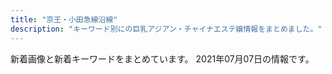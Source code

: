 ```yaml
---
title: "京王・小田急線沿線"
description: "キーワード別にの巨乳アジアン・チャイナエステ嬢情報をまとめました。"
---
```


新着画像と新着キーワードをまとめています。
2021年07月07日の情報です。

<DmmAffiliateIns />
<KeywordTable
  shops={
    [
    {
        "keywords": {
            "C": 9
        },
        "url": "http://aroma-tsubaki.com/",
        "station": "\u4eac\u738b\u591a\u6469\u30bb\u30f3\u30bf\u30fc\u99c5\u897f\u53e3",
        "img_links": [
            "http://www.aroma-tsubaki.com/uploads/aromatsubaki/2018/10/tel.jpg",
            "http://www.aroma-tsubaki.com/uploads/aromatsubaki/2011/10/play2.jpg",
            "http://www.aroma-tsubaki.com/uploads/aromatsubaki/2012/10/e794bbe5838f-261.jpg",
            "http://www.aroma-tsubaki.com/uploads/aromatsubaki/2011/11/e794bbe5838f-029.jpg",
            "http://www.aroma-tsubaki.com/uploads/aromatsubaki/2020/10/flash1.jpg",
            "http://www.aroma-tsubaki.com/uploads/aromatsubaki/2020/10/flash5.jpg",
            "http://www.aroma-tsubaki.com/uploads/aromatsubaki/2011/10/play3.jpg",
            "http://www.aroma-tsubaki.com/uploads/aromatsubaki/2011/10/info.jpg",
            "http://www.aroma-tsubaki.com/uploads/aromatsubaki/images/no-photo.jpg",
            "http://www.aroma-tsubaki.com/uploads/aromatsubaki/2011/10/play4.jpg",
            "http://www.aroma-tsubaki.com/uploads/aromatsubaki/2020/10/flash6.jpg",
            "http://www.aroma-tsubaki.com/uploads/aromatsubaki/2020/10/flash4.jpg",
            "http://www.aroma-tsubaki.com/uploads/aromatsubaki/2012/05/e794bbe5838f-1623.jpg",
            "http://www.aroma-tsubaki.com/uploads/aromatsubaki/2011/11/e794bbe5838f-031.jpg",
            "http://www.aroma-tsubaki.com/uploads/aromatsubaki/2011/10/468x60.jpg",
            "http://www.aroma-tsubaki.com/uploads/aromatsubaki/2011/10/play1.jpg",
            "http://www.aroma-tsubaki.com/uploads/aromatsubaki/2012/03/e794bbe5838f-1079.jpg",
            "http://www.aroma-tsubaki.com/uploads/aromatsubaki/2020/10/flash3.jpg",
            "http://www.aroma-tsubaki.com/uploads/aromatsubaki/2020/10/top.jpg",
            "http://www.aroma-tsubaki.com/uploads/aromatsubaki/2020/10/flash2.jpg",
            "http://www.aroma-tsubaki.com/uploads/aromatsubaki/2011/10/zi_link.jpg",
            "http://www.aroma-tsubaki.com/uploads/aromatsubaki/2011/10/shouji.jpg"
        ],
        "name": "\u693f"
    },
    {
        "station": "\u7b39\u585a\u99c5\u5317\u53e3",
        "img_links": [
            "http://relax-ms.com/img/nav-005.png",
            "http://relax-ms.com/staff/nana/01.png",
            "http://relax-ms.com/staff/minami/01.png",
            "http://relax-ms.com/staff/aya/01.png",
            "http://relax-ms.com/staff/miki/01.png",
            "http://relax-ms.com/img/nav-003.png",
            "http://relax-ms.com/img/nav-001.png",
            "http://relax-ms.com/staff/haruna/01.png",
            "http://relax-ms.com/staff/momo/01.png",
            "http://relax-ms.com/staff/riri/01.png",
            "http://relax-ms.com/img/stt.jpg",
            "http://relax-ms.com/staff/sasa/01.png",
            "http://relax-ms.com/img/no.png",
            "http://relax-ms.com/staff/mimi/01.png",
            "http://relax-ms.com/img/nav-006.png",
            "http://relax-ms.com/img/nav-004.png",
            "http://relax-ms.com/staff/ai/01.png",
            "http://relax-ms.com/staff/ann/01.png",
            "http://relax-ms.com/img/stb.jpg",
            "http://relax-ms.com/staff/arise/01.png",
            "http://relax-ms.com/staff/sera/01.png",
            "http://relax-ms.com/img/nav-002.png",
            "http://relax-ms.com/img/tel.png"
        ],
        "keywords": {},
        "name": "\u30d5\u30a9\u30fc\u30a8\u30d0\u30fc",
        "url": "http://relax-ms.com/"
    },
    {
        "img_links": [],
        "name": "\u30de\u30ab\u30ed\u30f3",
        "keywords": {},
        "station": "\u7b39\u585a\u99c5\u5317\u53e3",
        "url": "https://es.eoeoco.com/"
    },
    {
        "station": "\u8abf\u5e03\u99c5\u5317\u53e3",
        "keywords": {
            "C": 2,
            "E": 3,
            "91": 1,
            "92": 1,
            "88": 1,
            "87": 1,
            "90": 1
        },
        "name": "Pandora -\u30d1\u30f3\u30c9\u30e9-",
        "img_links": [
            "http://pandora.estheya.com/css/nav/nav-003.jpg",
            "http://pandora.estheya.com/css/top-left02.jpg",
            "http://pandora.estheya.com/css/staff/staff07.jpg",
            "http://pandora.estheya.com/css/nav/nav-004.jpg",
            "http://pandora.estheya.com/css/nav/nav-002.jpg",
            "http://pandora.estheya.com/css/nav/nav-005.jpg",
            "http://pandora.estheya.com/css/staff/staff05.jpg",
            "http://pandora.estheya.com/css/staff/staff04.jpg",
            "http://pandora.estheya.com/css/cam01.jpg",
            "http://pandora.estheya.com/css/tel.png",
            "http://pandora.estheya.com/css/osusume01.jpg",
            "http://pandora.estheya.com/css/staff/staff02.jpg",
            "http://pandora.estheya.com/css/staff/staff06.jpg",
            "http://pandora.estheya.com/css/nav/nav-006.jpg",
            "http://pandora.estheya.com/css/nav/nav-001.jpg",
            "http://pandora.estheya.com/css/baner.jpg"
        ],
        "url": "http://pandora.estheya.com/"
    },
    {
        "img_links": [
            "http://mens-pinotnoir.com/girls/jyunn/a.jpg",
            "https://mens-pinotnoir.com/girls/jyunn/b.jpg",
            "https://mens-pinotnoir.com/img/background/bg.jpg",
            "https://mens-pinotnoir.com/girls/nana/c.jpg",
            "https://mens-pinotnoir.com/img/h3_info.png",
            "https://mens-pinotnoir.com/girls/koko/e.jpg",
            "http://mens-pinotnoir.com/img/slider/1.jpg",
            "https://mens-pinotnoir.com/img/slider/2.jpg",
            "http://mens-pinotnoir.com/girls/shion/a.jpg",
            "http://mens-pinotnoir.com/img/h3_newcast.png",
            "https://mens-pinotnoir.com/img/r_sp.png",
            "https://mens-pinotnoir.com/girls/ayano/a.jpg",
            "https://mens-pinotnoir.com/girls/sakura/d.jpg",
            "https://mens-pinotnoir.com/girls/sakura/e.jpg",
            "https://mens-pinotnoir.com/img/smapho/bg.jpg",
            "http://mens-pinotnoir.com/img/slider/2.jpg",
            "http://mens-pinotnoir.com/girls/ayano/a.jpg",
            "https://mens-pinotnoir.com/img/slider/1.jpg",
            "http://mens-pinotnoir.com/girls/sakura/a.jpg",
            "https://mens-pinotnoir.com/girls/koko/a.jpg",
            "http://mens-pinotnoir.com/img/background/bg.jpg",
            "https://mens-pinotnoir.com/girls/ayano/b.jpg",
            "https://mens-pinotnoir.com/girls/sana/c.jpg",
            "https://mens-pinotnoir.com/img/h2_job.png",
            "https://mens-pinotnoir.com/girls/koko/c.jpg",
            "http://mens-pinotnoir.com/girls/koko/a.jpg",
            "https://mens-pinotnoir.com/girls/ayano/e.jpg",
            "https://mens-pinotnoir.com/img/h2_cast.png",
            "https://mens-pinotnoir.com/girls/ayano/c.jpg",
            "https://mens-pinotnoir.com/girls/jyunn/c.jpg",
            "http://mens-pinotnoir.com/img/h3_info.png",
            "https://mens-pinotnoir.com/girls/jyunn/d.jpg",
            "https://mens-pinotnoir.com/img/h2_sys.png",
            "https://mens-pinotnoir.com/girls/shion/a.jpg",
            "https://mens-pinotnoir.com/girls/ayano/d.jpg",
            "https://mens-pinotnoir.com/girls/sakura/b.jpg",
            "https://mens-pinotnoir.com/girls/sana/d.jpg",
            "http://mens-pinotnoir.com/img/r_sp.png",
            "https://mens-pinotnoir.com/girls/nana/a.jpg",
            "http://mens-pinotnoir.com/img/h2_cast.png",
            "https://mens-pinotnoir.com/img/qr.png",
            "https://mens-pinotnoir.com/girls/shion/b.jpg",
            "https://mens-pinotnoir.com/girls/nana/b.jpg",
            "https://mens-pinotnoir.com/girls/shion/c.jpg",
            "http://mens-pinotnoir.com/img/qr.png",
            "https://mens-pinotnoir.com/img/h2_link.png",
            "http://mens-pinotnoir.com/girls/nana/a.jpg",
            "https://mens-pinotnoir.com/girls/sakura/c.jpg",
            "https://mens-pinotnoir.com/girls/shion/e.jpg",
            "https://mens-pinotnoir.com/girls/shion/d.jpg",
            "https://mens-pinotnoir.com/img/h2_contact.png",
            "https://mens-pinotnoir.com/girls/jyunn/a.jpg",
            "https://mens-pinotnoir.com/img/h3_newcast.png",
            "https://mens-pinotnoir.com/girls/sana/a.jpg",
            "https://mens-pinotnoir.com/girls/nana/d.jpg",
            "https://mens-pinotnoir.com/girls/sana/b.jpg",
            "https://mens-pinotnoir.com/girls/nana/e.jpg",
            "http://mens-pinotnoir.com/img/header.png",
            "https://mens-pinotnoir.com/img/h2_profile.png",
            "https://mens-pinotnoir.com/girls/sana/e.jpg",
            "https://mens-pinotnoir.com/girls/koko/b.jpg",
            "http://mens-pinotnoir.com/girls/sana/a.jpg",
            "https://mens-pinotnoir.com/girls/sakura/a.jpg",
            "https://mens-pinotnoir.com/girls/jyunn/e.jpg",
            "https://mens-pinotnoir.com/girls/koko/d.jpg",
            "https://mens-pinotnoir.com/img/r_pc.png",
            "https://mens-pinotnoir.com/img/header.png"
        ],
        "keywords": {
            "82": 26,
            "C": 59,
            "E": 12,
            "85": 34,
            "84": 12,
            "88": 12,
            "D": 25,
            "86": 12
        },
        "name": "\u30d4\u30ce\u30fb\u30ce\u30ef\u30fc\u30eb",
        "url": "https://mens-pinotnoir.com/index.php",
        "station": "\u7b39\u585a\u99c5"
    },
    {
        "keywords": {},
        "station": "\u5343\u6b73\u70cf\u5c71\u99c5\u5317\u53e3",
        "url": "http://www.iyashikukan.xyz/",
        "img_links": [
            "http://www.iyashikukan.xyz/images/staff/10/sayaka22.jpg",
            "http://www.iyashikukan.xyz/images/nav/nav-t-job.jpg",
            "http://www.iyashikukan.xyz/images/top/top-foot_03.png",
            "http://www.iyashikukan.xyz/images/staff/10/2.jpg",
            "http://www.iyashikukan.xyz/images/staff/9/39-02a.jpg",
            "http://www.iyashikukan.xyz/images/top/t3.png",
            "http://www.iyashikukan.xyz/images/staff/10/mimi.jpg",
            "http://www.iyashikukan.xyz/images/nav/nav-t-sys.jpg",
            "http://www.iyashikukan.xyz/images/top/top-foot_04.png",
            "http://www.iyashikukan.xyz/images/index-rin_04.jpg",
            "http://www.iyashikukan.xyz/images/staff/10/satomi.jpg",
            "http://www.iyashikukan.xyz/images/index-rin_20.jpg",
            "http://www.iyashikukan.xyz/images/top/top-foot_05.png",
            "http://www.iyashikukan.xyz/images/lanmu-t-st.jpg",
            "http://www.iyashikukan.xyz/images/index-rin_16.jpg",
            "http://www.iyashikukan.xyz/images/shop/r5.jpg",
            "http://www.iyashikukan.xyz/images/index-rin_14.jpg",
            "http://www.iyashikukan.xyz/images/lanmu-t-st2.jpg",
            "http://www.iyashikukan.xyz/images/index-rin_02.jpg",
            "http://www.iyashikukan.xyz/images/staff/10/nana.jpg",
            "http://www.iyashikukan.xyz/images/top/t2.jpg",
            "http://www.iyashikukan.xyz/images/top/t3.jpg",
            "http://www.iyashikukan.xyz/images/staff/10/1.jpg"
        ],
        "name": "\u7652\u3057\u306e\u7a7a\u9593"
    },
    {
        "station": "\u5e9c\u4e2d\u99c5\u5357\u53e3",
        "keywords": {
            "\u30bb\u30af\u30b7\u30fc": 2
        },
        "url": "https://es-tonix.com/",
        "img_links": [
            "https://es-tonix.com/wp-content/uploads/2021/04/692B597B-1CEB-42C9-8F8A-9CDE197A3C46.jpeg",
            "https://es-tonix.com/wp-content/themes/este/img/top-img01b.png",
            "https://es-tonix.com/wp-content/themes/este/img/top-img06.png",
            "https://es-tonix.com/wp-content/themes/este/img/top-img04.png",
            "https://es-tonix.com/wp-content/uploads/2021/04/EBF139A6-A306-4E96-941A-32B836D41A85.jpeg",
            "https://es-tonix.com/wp-content/uploads/2021/04/CC5657CA-78F6-4890-9761-08D817F164A3.jpeg",
            "https://es-tonix.com/wp-content/uploads/2021/04/9305A578-6EB1-4009-BBAE-2316F94E2C0C.jpeg",
            "https://es-tonix.com/wp-content/themes/este/img/tel_header.png",
            "https://es-tonix.com/wp-content/uploads/2019/06/E8CFA28F-4F73-4C31-9D61-621E5D24A80E.jpeg",
            "https://es-tonix.com/wp-content/themes/este/img/2.jpg",
            "https://es-tonix.com/wp-content/themes/este/img/4.jpg",
            "https://es-tonix.com/wp-content/themes/este/img/top-img03a.png",
            "https://es-tonix.com/wp-content/themes/este/img/3.jpg",
            "https://es-tonix.com/wp-content/uploads/2021/04/4EBE72EF-2B90-4F07-BE48-47A9FAA85450.jpeg",
            "https://es-tonix.com/wp-content/uploads/2019/06/F0BA29ED-B784-4924-B1A9-F26AC4BB7486.jpeg",
            "https://es-tonix.com/wp-content/uploads/2021/04/5B2F80E2-4F72-4135-B8F3-286BB45A4044.jpeg",
            "https://es-tonix.com/wp-content/themes/este/img/1.jpg",
            "https://es-tonix.com/wp-content/uploads/2017/12/222222222222222221.jpg",
            "https://es-tonix.com/wp-content/themes/este/img/top-img07.png",
            "https://es-tonix.com/wp-content/themes/este/img/top-img02a.png",
            "https://es-tonix.com/wp-content/uploads/2021/04/695FB2FD-141C-435D-9A3E-6720BF5516F0.jpeg",
            "https://es-tonix.com/wp-content/themes/este/img/tel_footer.png",
            "https://es-tonix.com/wp-content/themes/este/img/top-img05.png",
            "https://es-tonix.com/wp-content/themes/este/img/call.png",
            "https://es-tonix.com/wp-content/uploads/2021/04/E3FFBFAE-89B4-43A7-BA90-1482DDEF744E.jpeg",
            "https://es-tonix.com/wp-content/uploads/2021/04/10891220-2F30-4B76-B8DC-35ED21FF2CC5.jpeg",
            "https://es-tonix.com/wp-content/themes/este/img/top-img01a.png",
            "https://es-tonix.com/wp-content/uploads/2019/06/5947F5C5-4B57-4941-9106-D738D4F78698.jpeg"
        ],
        "name": "TONIX"
    },
    {
        "url": "https://lu-rinpa.tokyo/",
        "keywords": {},
        "img_links": [
            "https://lu-rinpa.tokyo/wp-content/themes/este/img/tel.png",
            "https://lu-rinpa.tokyo/wp-content/uploads/2019/06/6.jpg",
            "https://lu-rinpa.tokyo/wp-content/themes/este/img/4.jpg",
            "https://lu-rinpa.tokyo/wp-content/themes/este/img/top-img01.png",
            "https://lu-rinpa.tokyo/wp-content/themes/este/img/top-img02.png",
            "https://lu-rinpa.tokyo/wp-content/themes/este/img/top-img035.png",
            "https://lu-rinpa.tokyo/wp-content/themes/este/img/2.jpg",
            "https://lu-rinpa.tokyo/wp-content/themes/este/img/3.jpg",
            "https://lu-rinpa.tokyo/wp-content/themes/este/img/top-img066.png",
            "https://lu-rinpa.tokyo/wp-content/uploads/2019/12/dtyfugihoja.jpg",
            "https://lu-rinpa.tokyo/wp-content/themes/este/img/1.jpg",
            "https://lu-rinpa.tokyo/wp-content/uploads/2019/12/rydftugihoix.jpg",
            "https://lu-rinpa.tokyo/wp-content/themes/este/img/tel01.png",
            "https://lu-rinpa.tokyo/wp-content/uploads/2019/12/rtdyfugihojsa.jpg"
        ],
        "station": "\u8056\u8e5f\u685c\u30f6\u4e18\u99c5\u6771\u53e3",
        "name": "\u685c\u96ea"
    },
    {
        "url": "http://inadazutsumi.work/",
        "name": "\u30c1\u30e3\u30fc\u30df\u30f3\u30b0",
        "station": "JR\u7a32\u7530\u5824\u99c5",
        "img_links": [
            "http://inadazutsumi.work/images/top.jpg",
            "http://inadazutsumi.work/images/mobile.jpg",
            "http://inadazutsumi.work/images/g0.jpg",
            "http://inadazutsumi.work/images/tel.jpg",
            "http://inadazutsumi.work/images/g2.jpg",
            "http://inadazutsumi.work/images/zi_staff.png",
            "http://inadazutsumi.work/images/g5.jpg",
            "http://inadazutsumi.work/images/g4.jpg",
            "http://inadazutsumi.work/images/g1.jpg",
            "http://inadazutsumi.work/images/g3.jpg"
        ],
        "keywords": {}
    },
    {
        "img_links": [
            "http://sasazukaamanda.xyz/css/osusume03.jpg",
            "http://sasazukaamanda.xyz/css/osusume01.jpg",
            "http://sasazukaamanda.xyz/css/staff/staff01.jpg",
            "http://sasazukaamanda.xyz/css/top02.jpg",
            "http://sasazukaamanda.xyz/css/staff/staff03.jpg",
            "http://sasazukaamanda.xyz/css/top01.jpg",
            "http://sasazukaamanda.xyz/css/staff/staff02.jpg",
            "http://sasazukaamanda.xyz/images/call.png",
            "http://sasazukaamanda.xyz/css/osusume02.jpg",
            "http://sasazukaamanda.xyz/css/m-head.jpg",
            "http://sasazukaamanda.xyz/css/top03.jpg",
            "http://sasazukaamanda.xyz/css/foot.jpg"
        ],
        "url": "http://sasazukaamanda.xyz/",
        "keywords": {},
        "name": "\u30a2\u30de\u30f3\u30c0",
        "station": "\u7b39\u585a\u99c5"
    },
    {
        "keywords": {
            "C": 7
        },
        "url": "http://shizuka2015.net/",
        "img_links": [
            "http://shizuka2015.net/images/aki.jpg",
            "http://shizuka2015.net/images/nav/hanga-sys.jpg",
            "http://shizuka2015.net/images/shop/1.jpg",
            "http://shizuka2015.net/images/w-top.jpg",
            "http://shizuka2015.net/images/yuka.jpg",
            "http://shizuka2015.net/images/lm-c-bgdb2.png",
            "http://shizuka2015.net/images/nav/hanga-sta.jpg",
            "http://shizuka2015.net/images/sakura.jpg",
            "http://shizuka2015.net/images/staff/hikari.jpg",
            "http://shizuka2015.net/images/sys-n.jpg",
            "http://shizuka2015.net/images/lm-c-bgdow.png",
            "http://shizuka2015.net/images/shop/5.jpg",
            "http://shizuka2015.net/images/nav/hanga-acc.jpg",
            "http://shizuka2015.net/images/nav/hanga-job.jpg",
            "http://shizuka2015.net/images/moe.jpg",
            "http://shizuka2015.net/images/staff/yuri.jpg",
            "http://shizuka2015.net/images/shop/6.jpg",
            "http://shizuka2015.net/images/shop/4.jpg"
        ],
        "name": "\u9759\u9999",
        "station": "\u4e0b\u5317\u6ca2\u99c5\u5357\u53e3"
    },
    {
        "keywords": {
            "86": 3,
            "D": 3
        },
        "name": "\u5065\u5eb7\u697d",
        "station": "\u5343\u6b73\u8239\u6a4b\u99c5\u5317\u53e3",
        "url": "http://www.mens-chitose.com/",
        "img_links": [
            "http://www.mens-chitose.com/images/attention.png",
            "http://www.mens-chitose.com/images/info.jpg",
            "http://www.mens-chitose.com/images/coverParts.png",
            "http://www.mens-chitose.com/files/013.jpg",
            "http://www.mens-chitose.com/files/011.jpg",
            "http://www.mens-chitose.com/images/concept.jpg",
            "http://www.mens-chitose.com/files/001.jpg",
            "http://www.mens-chitose.com/images/infoSlide01.jpg"
        ]
    },
    {
        "station": "\u4ee3\u3005\u6728\u4e0a\u539f\u99c5\u5357\u53e31\u756a\u51fa\u53e3",
        "keywords": {},
        "url": "https://elegance.tyo.cm/",
        "name": "\u30a8\u30ec\u30ac\u30f3\u30b9",
        "img_links": []
    },
    {
        "name": "Sweet Time",
        "url": "http://www.huiyiop.xyz/",
        "keywords": {},
        "img_links": [
            "http://www.huiyiop.xyz/index_files/pagetop.png",
            "http://www.huiyiop.xyz/index_files/1615349416-pickup.jpg",
            "http://www.huiyiop.xyz/uploads/210610/1-210610153535A5.jpg",
            "http://www.huiyiop.xyz/uploads/210618/1-21061Q24110128.jpg",
            "http://www.huiyiop.xyz/uploads/210518/1-21051Q62ZV57.jpg",
            "http://www.huiyiop.xyz/uploads/allimg/210520/1-2105201531523F.jpg",
            "http://www.huiyiop.xyz/uploads/210705/1-210F5125021133.jpg",
            "http://www.huiyiop.xyz/index_files/1615346279-interior.jpg",
            "http://www.huiyiop.xyz/uploads/210527/1-21052G633415L.jpg",
            "http://www.huiyiop.xyz/uploads/allimg/210518/1-21051Q25602Y9.jpg",
            "http://www.huiyiop.xyz/uploads/210618/1-21061Q2404XW.jpg",
            "http://www.huiyiop.xyz/uploads/210525/1-210525100219160.jpg",
            "http://www.huiyiop.xyz/uploads/210525/1-210525100030V3.jpg",
            "http://www.huiyiop.xyz/uploads/210519/1-210519141249128.jpg",
            "http://www.huiyiop.xyz/uploads/210526/1-2105261426441V.jpg",
            "http://www.huiyiop.xyz/index_files/1615346254-staff.jpg",
            "http://www.huiyiop.xyz/index_files/1615354994-interior_t.jpg",
            "http://www.huiyiop.xyz/uploads/210518/1-21051Q62U3103.jpg",
            "http://www.huiyiop.xyz/index_files/1615344873-headpm.jpg",
            "http://www.huiyiop.xyz/uploads/allimg/210517/1-21051G01313T7.png",
            "http://www.huiyiop.xyz/uploads/210618/1-21061Q23UL33.jpg",
            "http://www.huiyiop.xyz/uploads/allimg/210706/1-210F6135332E1.jpg",
            "http://www.huiyiop.xyz/uploads/210518/1-21051Q62921946.jpg",
            "http://www.huiyiop.xyz/uploads/allimg/210705/1-210F51253051K.jpg",
            "http://www.huiyiop.xyz/uploads/210519/1-210519141FH08.jpg",
            "http://www.huiyiop.xyz/index_files/1615350476-tg.jpg",
            "http://www.huiyiop.xyz/uploads/210519/1-210519141IE27.jpg",
            "http://www.huiyiop.xyz/uploads/allimg/210518/1-21051Q25515958.jpg",
            "http://www.huiyiop.xyz/uploads/210610/1-210610153434B7.jpg",
            "http://www.huiyiop.xyz/index_files/1615349518-pickupb.png",
            "http://www.huiyiop.xyz/uploads/210618/1-21061Q23921B7.jpg",
            "http://www.huiyiop.xyz/index_files/1615347885-news.jpg",
            "http://www.huiyiop.xyz/uploads/210616/1-210616153K0C8.jpg",
            "http://www.huiyiop.xyz/uploads/210518/1-21051Q5144K03.jpg",
            "http://www.huiyiop.xyz/uploads/allimg/210518/1-21051Q25502Q4.jpg",
            "http://www.huiyiop.xyz/uploads/210605/1-210605124614530.jpg",
            "http://www.huiyiop.xyz/uploads/210616/1-210616153P1N8.jpg",
            "http://www.huiyiop.xyz/uploads/210605/1-210605124624940.jpg",
            "http://www.huiyiop.xyz/uploads/210705/1-210F512492W59.jpg",
            "http://www.huiyiop.xyz/uploads/210526/1-2105261422023P.jpg",
            "http://www.huiyiop.xyz/uploads/210527/1-21052G6331Q23.jpg",
            "http://www.huiyiop.xyz/uploads/allimg/210518/1-21051Q2553D31.jpg",
            "http://www.huiyiop.xyz/index_files/1615346033-top.jpg",
            "http://www.huiyiop.xyz/index_files/1615344802-headpc.jpg"
        ],
        "station": "\u7b39\u585a\u99c5"
    },
    {
        "url": "http://hatagayalove.xyz/",
        "img_links": [
            "http://hatagayalove.xyz/files/020-03011d.jpg",
            "http://hatagayalove.xyz/files/021d289.jpg",
            "http://hatagayalove.xyz/files/001b7ea.jpg",
            "http://hatagayalove.xyz/images/girl_bt.jpg",
            "http://hatagayalove.xyz/files/020011d.jpg",
            "http://hatagayalove.xyz/files/002b7ea.jpg",
            "http://hatagayalove.xyz/files/003caf5.jpg",
            "http://hatagayalove.xyz/files/021caf5.jpg",
            "http://hatagayalove.xyz/files/001-0238e3.jpg",
            "http://hatagayalove.xyz/files/001-0338e3.jpg",
            "http://hatagayalove.xyz/images/news1.jpg",
            "http://hatagayalove.xyz/files/002-03d289.jpg",
            "http://hatagayalove.xyz/images/topb7ea.jpg",
            "http://hatagayalove.xyz/files/023caf5.jpg",
            "http://hatagayalove.xyz/images/topcaf5.jpg",
            "http://hatagayalove.xyz/files/020caf5.jpg",
            "http://hatagayalove.xyz/files/020-02011d.jpg",
            "http://hatagayalove.xyz/images/top60df.jpg",
            "http://hatagayalove.xyz/files/00138e3.jpg",
            "http://hatagayalove.xyz/images/topf705.jpg",
            "http://hatagayalove.xyz/images/bjs3.jpg",
            "http://hatagayalove.xyz/files/020b7ea.jpg",
            "http://hatagayalove.xyz/files/00338e3.jpg",
            "http://hatagayalove.xyz/files/001caf5.jpg",
            "http://hatagayalove.xyz/files/019-03f705.jpg",
            "http://hatagayalove.xyz/files/023b7ea.jpg",
            "http://hatagayalove.xyz/images/top38e3.jpg",
            "http://hatagayalove.xyz/files/023-03d289.jpg",
            "http://hatagayalove.xyz/images/staff_line.jpg",
            "http://hatagayalove.xyz/files/021-02d289.jpg",
            "http://hatagayalove.xyz/files/019-02f705.jpg",
            "http://hatagayalove.xyz/images/topd289.jpg",
            "http://hatagayalove.xyz/files/019f705.jpg",
            "http://hatagayalove.xyz/files/002-02d289.jpg",
            "http://hatagayalove.xyz/files/019b7ea.jpg",
            "http://hatagayalove.xyz/files/021b7ea.jpg",
            "http://hatagayalove.xyz/files/003-0238e3.jpg",
            "http://hatagayalove.xyz/files/003-0338e3.jpg",
            "http://hatagayalove.xyz/images/top011d.jpg",
            "http://hatagayalove.xyz/files/023d289.jpg",
            "http://hatagayalove.xyz/files/002d289.jpg",
            "http://hatagayalove.xyz/images/backlist.jpg",
            "http://hatagayalove.xyz/files/003b7ea.jpg",
            "http://hatagayalove.xyz/files/019caf5.jpg",
            "http://hatagayalove.xyz/files/021-03d289.jpg",
            "http://hatagayalove.xyz/files/002caf5.jpg",
            "http://hatagayalove.xyz/files/023-02d289.jpg",
            "http://hatagayalove.xyz/images/pick.jpg"
        ],
        "name": "\u6708\u306e\u96eb",
        "keywords": {
            "88": 6,
            "F": 2,
            "87": 6,
            "90": 2,
            "D": 6,
            "E": 6
        },
        "station": "\u5e61\u30f6\u8c37\u99c5\u5317\u53e3"
    },
    {
        "url": "http://est-massage.xyz/",
        "img_links": [
            "http://est-massage.xyz/images/cg16.jpg",
            "http://est-massage.xyz/images/bn02.jpg",
            "http://est-massage.xyz/images/cg051.jpg",
            "http://est-massage.xyz/images/cg031.jpg",
            "http://est-massage.xyz/images/foot_tel.png",
            "http://est-massage.xyz/images/cg111.jpg",
            "http://est-massage.xyz/images/cg09.jpg",
            "http://est-massage.xyz/images/cg10.jpg",
            "http://est-massage.xyz/images/cg021.jpg",
            "http://est-massage.xyz/images/cg11.jpg",
            "http://est-massage.xyz/images/sy1.jpg",
            "http://est-massage.xyz/images/cg12.jpg",
            "http://est-massage.xyz/images/cg06.jpg",
            "http://est-massage.xyz/images/cg032.jpg",
            "http://est-massage.xyz/images/cg022.jpg",
            "http://est-massage.xyz/images/250_50.png",
            "http://est-massage.xyz/images/bn01.jpg",
            "http://est-massage.xyz/images/r2.jpg",
            "http://est-massage.xyz/images/200_40.png",
            "http://est-massage.xyz/images/head_tell.png",
            "http://est-massage.xyz/images/cg082.jpg",
            "http://est-massage.xyz/images/head_tell2.png",
            "http://est-massage.xyz/images/cg181.jpg",
            "http://est-massage.xyz/images/cg072.jpg",
            "http://est-massage.xyz/images/cg102.jpg",
            "http://est-massage.xyz/images/cg062.jpg",
            "http://est-massage.xyz/images/cg052.jpg",
            "http://est-massage.xyz/images/side_tel.png",
            "http://est-massage.xyz/images/cg161.jpg",
            "http://est-massage.xyz/images/cg08.jpg",
            "http://est-massage.xyz/images/cg19.jpg",
            "http://est-massage.xyz/images/cg061.jpg",
            "http://est-massage.xyz/images/cg041.jpg",
            "http://est-massage.xyz/images/cg05.jpg",
            "http://est-massage.xyz/images/cg191.jpg",
            "http://est-massage.xyz/images/cg182.jpg",
            "http://est-massage.xyz/images/cg101.jpg",
            "http://est-massage.xyz/images/sy2.jpg",
            "http://est-massage.xyz/images/r3.jpg",
            "http://est-massage.xyz/images/bn03.jpg",
            "http://est-massage.xyz/images/r1.jpg",
            "http://est-massage.xyz/images/cg07.jpg",
            "http://est-massage.xyz/images/cg011.jpg",
            "http://est-massage.xyz/images/cg15.jpg",
            "http://est-massage.xyz/images/ncg.jpg",
            "http://est-massage.xyz/images/cg071.jpg",
            "http://est-massage.xyz/images/cg01.jpg",
            "http://est-massage.xyz/images/88_31.png",
            "http://est-massage.xyz/images/cg081.jpg",
            "http://est-massage.xyz/images/cg17.jpg",
            "http://est-massage.xyz/images/468_60.png",
            "http://est-massage.xyz/images/cg18.jpg",
            "http://est-massage.xyz/images/cg04.jpg",
            "http://est-massage.xyz/images/cg03.jpg",
            "http://est-massage.xyz/images/cg02.jpg"
        ],
        "station": "\u7b39\u585a\u99c5\u5317\u53e3",
        "name": "Oasis\uff5e\u30aa\u30a2\u30b7\u30b9\uff5e",
        "keywords": {
            "D": 30,
            "84": 13,
            "85": 13,
            "87": 3,
            "83": 6,
            "E": 7,
            "86": 19,
            "C": 14,
            "88": 6
        }
    },
    {
        "keywords": {},
        "name": "COCORO",
        "img_links": [
            "http://www.iyasi.work/images/tel.jpg",
            "http://www.iyasi.work/img/yuri1.jpg",
            "http://www.iyasi.work/images/tel2.png",
            "http://www.iyasi.work/images/line.png",
            "http://www.iyasi.work/images/ac1.png",
            "http://www.iyasi.work/images/ta.jpg",
            "http://www.iyasi.work/img/momo1.jpg",
            "http://www.iyasi.work/images/mobile.jpg",
            "http://www.iyasi.work/images/staff_t.jpg",
            "http://www.iyasi.work/images/news.png",
            "http://www.iyasi.work/images/1.jpg",
            "http://www.iyasi.work/images/3.jpg",
            "http://www.iyasi.work/images/sys1.png",
            "http://www.iyasi.work/images/sys2.png",
            "http://www.iyasi.work/images/ac2.png",
            "http://www.iyasi.work/images/2.jpg",
            "http://www.iyasi.work/images/info.png",
            "http://www.iyasi.work/images/interior_t.jpg",
            "http://www.iyasi.work/images/tel1.png",
            "http://www.iyasi.work/img/miyuki1.jpg",
            "http://www.iyasi.work/images/int1.png",
            "http://www.iyasi.work/images/int2.png"
        ],
        "station": "\u8abf\u5e03\u99c5\u6771\u53e3",
        "url": "http://www.iyasi.work/"
    },
    {
        "url": "https://tama-mensesthe.com/",
        "station": "\u8056\u8e5f\u685c\u30f6\u4e18\u99c5\u897f\u53e3",
        "name": "Lotus \uff5e\u30ed\u30fc\u30bf\u30b9\uff5e",
        "keywords": {
            "88": 11,
            "87": 11,
            "92": 22,
            "86": 11,
            "90": 66
        },
        "img_links": [
            "https://tama-mensesthe.com/staff/momo-l1.jpg",
            "https://tama-mensesthe.com/staff/mirai-l1.jpg",
            "https://tama-mensesthe.com/staff/mirai-s1.jpg",
            "https://tama-mensesthe.com/2020/01/15/momo-s1.jpg",
            "https://hamamatsucho-esthe.work/icon/twitter.png",
            "https://tama-mensesthe.com/images/flower.png",
            "https://tama-mensesthe.com/room/esthe1.jpg",
            "https://tama-mensesthe.com/2020/10/24/yumi-s1.jpg",
            "https://kannai-mensesthe.com//images/footer-r.png",
            "https://tama-mensesthe.com/button/blog.png",
            "https://tama-mensesthe.com/button/staff.png",
            "https://tama-mensesthe.com/staff/mimi-s1.jpg",
            "https://tama-mensesthe.com/room/esthe3.jpg",
            "https://tama-mensesthe.com/room/1-l.jpg",
            "https://tama-mensesthe.com/images/clear.png",
            "https://tama-mensesthe.com/menu/home.png",
            "https://tama-mensesthe.com/menu/blog.png",
            "https://tama-mensesthe.com/room/4-l.jpg",
            "https://tama-mensesthe.com/staff/momo-s1.jpg",
            "https://tama-mensesthe.com/staff/yuyu-s1.jpg",
            "https://tama-mensesthe.com/staff/aya-s1.jpg",
            "https://tama-mensesthe.com/staff/yuri-s1.jpg",
            "https://tama-mensesthe.com//images/footer-r.png",
            "https://tama-mensesthe.com/room/2-s.jpg",
            "https://tama-mensesthe.com/staff/eri-s1.jpg",
            "https://tama-mensesthe.com/2020/10/06/aya-s1.jpg",
            "https://tama-mensesthe.com/staff/yuyu-l1.jpg",
            "https://tama-mensesthe.com/staff/momo-l2.jpg",
            "https://tama-mensesthe.com/room/esthe2.jpg",
            "https://tama-mensesthe.com/2019/12/25/miki-s1.jpg",
            "https://tama-mensesthe.com/link/mens-esthe.png",
            "https://kannai-mensesthe.com/images/footer-l.png",
            "https://tama-mensesthe.com/room/2-l.jpg",
            "https://tama-mensesthe.com/staff/yuri-l1.jpg",
            "https://hamamatsucho-esthe.work/icon/line.png",
            "https://tama-mensesthe.com/staff/miki-s1.jpg",
            "https://tama-mensesthe.com/staff/coco-l1.jpg",
            "https://tama-mensesthe.com/room/4-s.jpg",
            "https://tama-mensesthe.com/images/main-sp.jpg",
            "https://tama-mensesthe.com/staff/eri-l1.jpg",
            "https://tama-mensesthe.com/staff/mimi-l1.jpg",
            "https://tama-mensesthe.com/images/main1.jpg",
            "https://tama-mensesthe.com/2020/10/06/mirai-s1.jpg",
            "https://tama-mensesthe.com/staff/aya-l1.jpg",
            "https://tama-mensesthe.com/menu/info.png",
            "https://tama-mensesthe.com/images/header3.png",
            "https://tama-mensesthe.com/button/home.png",
            "https://tama-mensesthe.com/2020/07/04/eri-s1.jpg",
            "https://tama-mensesthe.com/staff/nana-l1.jpg",
            "https://hamamatsucho-esthe.work/icon/facebook.png",
            "https://tama-mensesthe.com/images/footer-l.png",
            "https://tama-mensesthe.com/staff/miki-l1.jpg",
            "https://tama-mensesthe.com/staff/yumi-l1.jpg",
            "https://tama-mensesthe.com/staff/momo-s2.jpg",
            "https://tama-mensesthe.com/room/3-l.jpg",
            "https://tama-mensesthe.com/staff/coco-s1.jpg",
            "https://tama-mensesthe.com/menu/staff.png",
            "https://tama-mensesthe.com/room/3-s.jpg",
            "https://tama-mensesthe.com/room/1-s.jpg",
            "https://tama-mensesthe.com/staff/yumi-s1.jpg",
            "https://tama-mensesthe.com/icon/yelp.png",
            "https://tama-mensesthe.com/staff/nana-s1.jpg"
        ]
    },
    {
        "station": "\u5e9c\u4e2d\u99c5",
        "url": "https://dear.ests.jp/",
        "name": "Dear",
        "img_links": [],
        "keywords": {}
    },
    {
        "name": "\u30e9\u30f3\u30c9\u30d7\u30ea\u30f3\u30b9",
        "img_links": [
            "https://www.land-prince.work/images/4.jpg",
            "https://www.land-prince.work/images/b3.jpg",
            "https://www.land-prince.work/images/s1.png",
            "https://www.land-prince.work/img/rio1.jpg",
            "https://www.land-prince.work/images/rec1.jpg",
            "https://www.land-prince.work/images/sisu.jpg",
            "https://www.land-prince.work/img/momo1.jpg",
            "https://www.land-prince.work/img/yuri1.jpg",
            "https://www.land-prince.work/images/7.jpg",
            "https://www.land-prince.work/images/3.jpg",
            "https://www.land-prince.work/images/mobile.jpg",
            "https://www.land-prince.work/images/rtel.jpg",
            "https://www.land-prince.work/images/6.jpg",
            "https://www.land-prince.work/img/tomo1.jpg",
            "https://www.land-prince.work/images/int1.jpg",
            "https://www.land-prince.work/img/nana1.jpg",
            "https://www.land-prince.work/img/yuri2.jpg",
            "https://www.land-prince.work/images/b1.jpg",
            "https://www.land-prince.work/images/5.jpg",
            "https://www.land-prince.work/img/eri1.jpg",
            "https://www.land-prince.work/images/12.jpg",
            "https://www.land-prince.work/img/yuki1.jpg",
            "https://www.land-prince.work/images/sys2.jpg",
            "https://www.land-prince.work/images/11.jpg",
            "https://www.land-prince.work/img/keiko2.jpg",
            "https://www.land-prince.work/img/eri2.jpg",
            "https://www.land-prince.work/images/10.jpg",
            "https://www.land-prince.work/images/1.jpg",
            "https://www.land-prince.work/images/interior_t.jpg",
            "https://www.land-prince.work/img/minana1.jpg",
            "https://www.land-prince.work/images/2.jpg",
            "https://www.land-prince.work/images/sys1.jpg",
            "https://www.land-prince.work/images/8.jpg",
            "https://www.land-prince.work/img/keiko1.jpg",
            "https://www.land-prince.work/images/news.jpg",
            "https://www.land-prince.work/img/yuyu2.jpg",
            "https://www.land-prince.work/images/b2.jpg",
            "https://www.land-prince.work/images/9.jpg",
            "https://www.land-prince.work/img/riri1.jpg",
            "https://www.land-prince.work/images/staff_t.jpg",
            "https://www.land-prince.work/img/yuyu1.jpg",
            "https://www.land-prince.work/images/13.jpg",
            "https://www.land-prince.work/img/mina1.jpg",
            "https://www.land-prince.work/img/kayuri1.jpg",
            "https://www.land-prince.work/images/tel.jpg",
            "https://www.land-prince.work/images/head.jpg",
            "https://www.land-prince.work/images/int2.jpg",
            "https://www.land-prince.work/img/momo2.jpg"
        ],
        "url": "https://www.land-prince.work/",
        "keywords": {},
        "station": "\u5e61\u30f6\u8c37\u99c5\u5357\u53e3"
    },
    {
        "url": "http://massage-est.xyz/",
        "station": "\u5343\u6b73\u70cf\u5c71\u99c5\u5317\u53e3",
        "keywords": {
            "E": 14,
            "D": 76,
            "86": 90
        },
        "img_links": [
            "http://massage-est.xyz/images/cg12.jpg",
            "http://massage-est.xyz/images/cg09.jpg",
            "http://massage-est.xyz/images/cg02.jpg",
            "http://massage-est.xyz/images/top.png",
            "http://massage-est.xyz/images/cg04.jpg",
            "http://massage-est.xyz/images/cg05.jpg",
            "http://massage-est.xyz/images/cg071.jpg",
            "http://massage-est.xyz/images/cg07.jpg",
            "http://massage-est.xyz/images/cg08.jpg",
            "http://massage-est.xyz/images/cg091.jpg",
            "http://massage-est.xyz/images/qr.jpg",
            "http://massage-est.xyz/images/up_100_1_0.jpg",
            "http://massage-est.xyz/images/cg13.jpg",
            "http://massage-est.xyz/images/cg061.jpg",
            "http://massage-est.xyz/images/cg011.jpg",
            "http://massage-est.xyz/images/cg021.jpg",
            "http://massage-est.xyz/images/cg10.jpg",
            "http://massage-est.xyz/images/sys.jpg",
            "http://massage-est.xyz/images/cg03.jpg",
            "http://massage-est.xyz/images/top2.png",
            "http://massage-est.xyz/images/spacer900x360.png",
            "http://massage-est.xyz/images/cg081.jpg",
            "http://massage-est.xyz/images/cg11.jpg",
            "http://massage-est.xyz/images/cg031.jpg",
            "http://massage-est.xyz/images/cg051.jpg",
            "http://massage-est.xyz/images/cg06.jpg",
            "http://massage-est.xyz/images/spacer300x450.png",
            "http://massage-est.xyz/images/cg01.jpg"
        ],
        "name": "\u6df1\u4e95\u6c37\u306e\u56fd"
    },
    {
        "station": "\u5e9c\u4e2d\u99c5\u5357\u53e3",
        "keywords": {},
        "img_links": [
            "http://www.niihao.xyz/images/lanmu_07.jpg",
            "http://www.niihao.xyz/images/index-yume_11.jpg",
            "http://www.niihao.xyz/images/index-yume_04.jpg",
            "http://www.niihao.xyz/images/index-yume_02.jpg",
            "http://www.niihao.xyz/psd/off.jpg",
            "http://www.niihao.xyz/images/staff/aya2.jpg",
            "http://www.niihao.xyz/images/staff/shazhi.jpg",
            "http://www.niihao.xyz/images/l-nav-_staff.jpg",
            "http://www.niihao.xyz/images/4.jpg",
            "http://www.niihao.xyz/images/nav/l-nav-_job.jpg",
            "http://www.niihao.xyz/images/staff/11.jpg",
            "http://www.niihao.xyz/images/staff/miki.jpeg",
            "http://www.niihao.xyz/images/lanmu_03.jpg",
            "http://www.niihao.xyz/images/lanmu_06.jpg",
            "http://www.niihao.xyz/images/staff/remon.jpg"
        ],
        "name": "\u30cb\u30fc\u30cf\u30aa",
        "url": "http://www.niihao.xyz/"
    },
    {
        "station": "\u5343\u6b73\u70cf\u5c71\u99c5\u5317\u53e3",
        "name": "Cindy Baby",
        "keywords": {
            "E": 6,
            "87": 1,
            "90": 4,
            "C": 1,
            "91": 2
        },
        "url": "https://cindy.relaxjp.com/",
        "img_links": [
            "https://cindy.relaxjp.com/css/staff/staff03.png",
            "https://cindy.relaxjp.com/css/staff/staff06.png",
            "https://cindy.relaxjp.com/css/staff/staff02.png",
            "https://cindy.relaxjp.com/images/call.png",
            "https://cindy.relaxjp.com/css/m-top004.jpg",
            "https://cindy.relaxjp.com/css/staff/staff04.png",
            "https://cindy.relaxjp.com/css/staff/staff07.png",
            "https://cindy.relaxjp.com/css/foot01.jpg",
            "https://cindy.relaxjp.com/css/m-head.jpg",
            "https://cindy.relaxjp.com/css/staff/staff05.png",
            "https://cindy.relaxjp.com/css/cam01.jpg",
            "https://cindy.relaxjp.com/css/staff/staff01.png",
            "https://cindy.relaxjp.com/css/m-top003.jpg"
        ]
    },
    {
        "keywords": {
            "88": 10,
            "D": 3,
            "86": 2,
            "E": 9
        },
        "img_links": [
            "http://simiru.work/webstyle/gobottom.png",
            "http://simiru.work/uploads/200706/1-200F6162A1116.jpg",
            "http://simiru.work/uploads/210217/1-21021G45Z0R1.jpg",
            "http://simiru.work/uploads/allimg/210317/1-21031GA417.jpg",
            "http://simiru.work/uploads/210317/1-21031GA143332.jpg",
            "http://simiru.work/uploads/allimg/210317/1-21031GA150.jpg",
            "http://simiru.work/uploads/210618/1-21061Q044225H.jpg",
            "http://simiru.work/uploads/allimg/210217/1-21021G45911.jpg",
            "http://simiru.work/uploads/210317/1-21031GT511233.jpg",
            "http://simiru.work/uploads/allimg/210217/1-21021G45S1.jpg",
            "http://simiru.work/uploads/200706/1-200F616262aV.jpg",
            "http://simiru.work/uploads/210317/1-21031GA244V4.jpg",
            "http://simiru.work/uploads/200706/1-200F6162531Y9.png",
            "http://simiru.work/uploads/allimg/210217/1-21021G45K7.jpg",
            "http://simiru.work/uploads/allimg/210317/1-21031GA253.jpg",
            "http://simiru.work/uploads/200707/1-200FG022542H.jpg",
            "http://simiru.work/uploads/210618/1-21061Q04331450.jpg",
            "http://simiru.work/uploads/210618/1-21061Q00055291.jpg",
            "http://simiru.work/uploads/210217/1-21021G45Q5O1.jpg",
            "http://simiru.work/uploads/210217/1-21021G45JWU.jpg",
            "http://simiru.work/uploads/200706/1-200F6153052L7.jpg"
        ],
        "station": "\u767b\u6238\u99c5\u751f\u7530\u7dd1\u5730\u53e3",
        "url": "http://simiru.work/",
        "name": "\u30b9\u30df\u30ec"
    },
    {
        "img_links": [
            "http://www.ginnosuzu.relaxjp.info/images/tg.jpg",
            "http://www.ginnosuzu.relaxjp.info/images/sys.jpg",
            "http://www.ginnosuzu.relaxjp.info/images/staff_t.jpg",
            "http://www.ginnosuzu.relaxjp.info/files/003.jpg",
            "http://www.ginnosuzu.relaxjp.info/images/int1.jpg",
            "http://www.ginnosuzu.relaxjp.info/images/h_line.jpg",
            "http://www.ginnosuzu.relaxjp.info/images/mobile.jpg",
            "http://www.ginnosuzu.relaxjp.info/images/s1.png",
            "http://www.ginnosuzu.relaxjp.info/images/tel.jpg",
            "http://www.ginnosuzu.relaxjp.info/images/news.png",
            "http://www.ginnosuzu.relaxjp.info/files/002.jpg",
            "http://www.ginnosuzu.relaxjp.info/images/head.jpg",
            "http://www.ginnosuzu.relaxjp.info/files/001.jpg",
            "http://www.ginnosuzu.relaxjp.info/images/int2.jpg",
            "http://www.ginnosuzu.relaxjp.info/images/int3.jpg",
            "http://www.ginnosuzu.relaxjp.info/images/interior_t.jpg"
        ],
        "keywords": {
            "87": 1,
            "D": 2,
            "86": 2,
            "C": 1
        },
        "url": "http://www.ginnosuzu.relaxjp.info/",
        "station": "\u5e9c\u4e2d\u99c5",
        "name": "\u9280\u306e\u9234"
    },
    {
        "name": "Sweet Heart",
        "keywords": {},
        "url": "http://sweet-heart.work/",
        "station": "\u5e9c\u4e2d\u99c5\u5317\u53e3",
        "img_links": [
            "http://sweet-heart.work/images/1.jpg",
            "http://sweet-heart.work/images/3.jpg",
            "http://sweet-heart.work/images/b2.jpg",
            "http://sweet-heart.work/img/moe3.jpg",
            "http://sweet-heart.work/images/tr.jpg",
            "http://sweet-heart.work/img/risan2.jpg",
            "http://sweet-heart.work/images/interior_t.png",
            "http://sweet-heart.work/images/int2.jpg",
            "http://sweet-heart.work/img/moe2.jpg",
            "http://sweet-heart.work/images/head.jpg",
            "http://sweet-heart.work/images/att.png",
            "http://sweet-heart.work/img/moe1.jpg",
            "http://sweet-heart.work/images/5.jpg",
            "http://sweet-heart.work/images/b1.jpg",
            "http://sweet-heart.work/img/yien1.jpg",
            "http://sweet-heart.work/images/2.jpg",
            "http://sweet-heart.work/img/miki1.jpg",
            "http://sweet-heart.work/images/ta.jpg",
            "http://sweet-heart.work/images/staff_t.png",
            "http://sweet-heart.work/images/int1.jpg",
            "http://sweet-heart.work/img/mimi1.jpg",
            "http://sweet-heart.work/img/yien2.jpg",
            "http://sweet-heart.work/images/mobile.jpg",
            "http://sweet-heart.work/img/risan1.jpg",
            "http://sweet-heart.work/images/4.jpg",
            "http://sweet-heart.work/images/news.jpg",
            "http://sweet-heart.work/images/sys.jpg"
        ]
    },
    {
        "keywords": {},
        "name": "RIBBON -\u30ea\u30dc\u30f3-",
        "img_links": [
            "http://www.celia.work/images/sys3.png",
            "http://www.celia.work/images/interior_t.jpg",
            "http://www.celia.work/images/b3.jpg",
            "http://www.celia.work/images/menu/staff.jpg",
            "http://www.celia.work/staff/ami.jpg",
            "http://www.celia.work/img/ami2.jpg",
            "http://www.celia.work/images/sys1.jpg",
            "http://www.celia.work/images/menu/interior.jpg",
            "http://www.celia.work/images/sys2.jpg",
            "http://www.celia.work/staff/rika.jpg",
            "http://www.celia.work/images/int3.png",
            "http://www.celia.work/images/head.jpg",
            "http://www.celia.work/images/news.jpg",
            "http://www.celia.work/img/rika1.jpg",
            "http://www.celia.work/images/b1.jpg",
            "http://www.celia.work/images/int1.png",
            "http://www.celia.work/images/int2.png",
            "http://www.celia.work/images/concept.jpg",
            "http://www.celia.work/images/staff_t.jpg",
            "http://www.celia.work/images/ta.jpg",
            "http://www.celia.work/images/menu/top.jpg",
            "http://www.celia.work/img/rika2.jpg",
            "http://www.celia.work/img/ami1.jpg",
            "http://www.celia.work/images/b2.jpg"
        ],
        "station": "\u5e9c\u4e2d\u99c5\u5317\u53e3",
        "url": "http://www.celia.work/"
    },
    {
        "img_links": [
            "http://www.sakuranbo.mensest.com/files/002-03.jpg",
            "http://www.sakuranbo.mensest.com/images/m6.jpg",
            "http://www.sakuranbo.mensest.com/files/001.jpg",
            "http://www.sakuranbo.mensest.com/images/rsubt6.png",
            "http://www.sakuranbo.mensest.com/images/rsubt2.png",
            "http://www.sakuranbo.mensest.com/images/rsubt3.png",
            "http://www.sakuranbo.mensest.com/images/m4.jpg",
            "http://www.sakuranbo.mensest.com/files/003-02.jpg",
            "http://www.sakuranbo.mensest.com/images/rsubt1.png",
            "http://www.sakuranbo.mensest.com/images/slider-img001.jpg",
            "http://www.sakuranbo.mensest.com/images/b-online.png",
            "http://www.sakuranbo.mensest.com/images/slider-img002.jpg",
            "http://www.sakuranbo.mensest.com/files/001-03.jpg",
            "http://www.sakuranbo.mensest.com/images/b-tel.png",
            "http://www.sakuranbo.mensest.com/files/002.jpg",
            "http://www.sakuranbo.mensest.com/images/m3.jpg",
            "http://www.sakuranbo.mensest.com/images/rsubt5.png",
            "http://www.sakuranbo.mensest.com/files/002-02.jpg",
            "http://www.sakuranbo.mensest.com/files/004-02.jpg",
            "http://www.sakuranbo.mensest.com/files/004-03.jpg",
            "http://www.sakuranbo.mensest.com/images/m2.jpg",
            "http://www.sakuranbo.mensest.com/files/001-02.jpg",
            "http://www.sakuranbo.mensest.com/files/004.jpg",
            "http://www.sakuranbo.mensest.com/files/005.jpg",
            "http://www.sakuranbo.mensest.com/images/m1.jpg",
            "http://www.sakuranbo.mensest.com/files/005-02.jpg",
            "http://www.sakuranbo.mensest.com/images/rsubt7.png",
            "http://www.sakuranbo.mensest.com/files/005-03.jpg",
            "http://www.sakuranbo.mensest.com/images/tel2.png",
            "http://www.sakuranbo.mensest.com/files/003.jpg",
            "http://www.sakuranbo.mensest.com/photo_news/upimg/5145860b89bfdc8409_0.jpg",
            "http://www.sakuranbo.mensest.com/images/rsubt4.png",
            "http://www.sakuranbo.mensest.com/files/003-03.jpg"
        ],
        "keywords": {
            "87": 16,
            "88": 8,
            "D": 40,
            "85": 16
        },
        "name": "\u3055\u304f\u3089\u3093\u307c",
        "station": "\u5343\u6b73\u70cf\u5c71\u99c5\u5317\u53e3",
        "url": "http://www.sakuranbo.mensest.com/"
    },
    {
        "img_links": [
            "http://temomi.jpest.net/images/g0.jpg",
            "http://temomi.jpest.net/images/down.png",
            "http://temomi.jpest.net/images/g4.jpg",
            "http://temomi.jpest.net/images/02.jpg",
            "http://temomi.jpest.net/images/g6.jpg",
            "http://temomi.jpest.net/images/a1.jpg",
            "http://temomi.jpest.net/images/g3.jpg",
            "http://temomi.jpest.net/images/info.png",
            "http://temomi.jpest.net/images/up.png",
            "http://temomi.jpest.net/images/mobile.png",
            "http://temomi.jpest.net/images/flash1.jpg",
            "http://temomi.jpest.net/images/g1.jpg",
            "http://temomi.jpest.net/images/g7.jpg",
            "http://temomi.jpest.net/images/01.jpg",
            "http://temomi.jpest.net/images/zi_staff.png",
            "http://temomi.jpest.net/images/g2.jpg",
            "http://temomi.jpest.net/images/a2.jpg",
            "http://temomi.jpest.net/images/04.jpg",
            "http://temomi.jpest.net/images/flash2.jpg"
        ],
        "station": "JR\u7a32\u7530\u5824\u99c5\u5357\u53e3",
        "url": "http://temomi.jpest.net/",
        "name": "\u624b\u3082\u307f",
        "keywords": {}
    },
    {
        "img_links": [
            "http://honey.jpest.net/uploads//sites/45/2021/06/g2-2.jpg",
            "http://honey.jpest.net/uploads//sites/45/2021/06/g3-2.jpg",
            "http://honey.jpest.net/uploads//sites/45/2021/06/g5-1.jpg",
            "http://cecil.jpest.net/uploads//sites/45/2021/06/con01-1.jpg",
            "http://cecil.jpest.net/uploads//sites/45/2021/06/con03-1.jpg",
            "http://cecil.jpest.net/uploads//sites/45/2021/06/req_03-2.jpg",
            "http://honey.jpest.net/uploads//sites/45/2021/06/g1-2.jpg",
            "http://honey.jpest.net/uploads//sites/45/2021/06/g6-1.jpg",
            "http://cecil.jpest.net/uploads//sites/45/2021/06/staff.jpg",
            "http://honey.jpest.net/uploads//sites/45/2021/06/g4-1.jpg",
            "http://cecil.jpest.net/uploads//sites/45/2021/06/con02-1.jpg"
        ],
        "keywords": {},
        "name": "Cecil \u30bb\u30b7\u30eb",
        "url": "http://cecil.jpest.net/",
        "station": "\u7b39\u585a\u99c5\u5317\u53e3"
    },
    {
        "name": "\u96c5\u30fb\u307f\u3084\u3073",
        "url": "http://arm-relax.com/",
        "station": "\u5e9c\u4e2d\u99c5\u5357\u53e3",
        "img_links": [
            "http://arm-relax.com/pic/topimg1.jpg",
            "http://arm-relax.com/staff/mika/01.jpg",
            "http://arm-relax.com/i/files/homeimg.jpg",
            "http://arm-relax.com/pic/topimg2.jpg",
            "http://arm-relax.com/staff/yumi/01mb.jpg",
            "http://arm-relax.com/staff/aya/01mb.jpg",
            "http://arm-relax.com/staff/eri/01.jpg",
            "http://arm-relax.com/img/ttl_mobile.png",
            "http://arm-relax.com/staff/mimi/01.jpg",
            "http://arm-relax.com/staff/yuri/01mb.jpg",
            "http://arm-relax.com/staff/mika/01mb.jpg",
            "http://arm-relax.com/img/ttl_recbnr.png",
            "http://arm-relax.com/staff/yumi/01.jpg",
            "http://arm-relax.com/img/ttl_staff.png",
            "http://arm-relax.com/staff/aya/01.jpg",
            "http://arm-relax.com/staff/eri/01mb.jpg",
            "http://arm-relax.com/staff/yuri/01.jpg",
            "http://arm-relax.com/staff/mimi/01mb.jpg",
            "http://arm-relax.com/pic/head.png",
            "http://arm-relax.com/img/ttl_link.png"
        ],
        "keywords": {
            "C": 16
        }
    },
    {
        "url": "https://es-relax.tokyo/",
        "station": "\u5343\u6b73\u70cf\u5c71\u99c5\u5317\u53e3",
        "img_links": [
            "https://es-relax.tokyo/wp-content/uploads/2020/02/8976218rainbow.jpg",
            "https://es-relax.tokyo/wp-content/uploads/2020/02/897621rainbow.jpg",
            "https://es-relax.tokyo/wp-content/themes/este/img/top-img01b.png",
            "https://es-relax.tokyo/wp-content/themes/este/img/call.png",
            "https://es-relax.tokyo/wp-content/themes/este/img/top-img01.png",
            "https://es-relax.tokyo/wp-content/uploads/2020/02/87261rainbow.jpg",
            "https://es-relax.tokyo/wp-content/uploads/2020/11/908271rainbow.jpg",
            "https://es-relax.tokyo/wp-content/uploads/2020/10/11rainbow.jpg",
            "https://es-relax.tokyo/wp-content/uploads/2020/12/87612rainbow.jpg",
            "https://es-relax.tokyo/wp-content/uploads/2020/02/8976512rainbow.jpg",
            "https://es-relax.tokyo/wp-content/themes/este/img/tel_footer.png",
            "https://es-relax.tokyo/wp-content/uploads/2021/02/9876rainbow.jpg",
            "https://es-relax.tokyo/wp-content/themes/este/img/top-img04.png",
            "https://es-relax.tokyo/wp-content/themes/este/img/tel_header.png",
            "https://es-relax.tokyo/wp-content/themes/este/img/3.jpg",
            "https://es-relax.tokyo/wp-content/uploads/2020/02/8972186rainbow.jpg",
            "https://es-relax.tokyo/wp-content/themes/este/img/top-img01a.png",
            "https://es-relax.tokyo/wp-content/themes/este/img/1.jpg",
            "https://es-relax.tokyo/wp-content/uploads/2020/02/1rainbow-1.jpg",
            "https://es-relax.tokyo/wp-content/uploads/2021/05/q1324876rainbow.jpg",
            "https://es-relax.tokyo/wp-content/uploads/2021/04/56786rainbow.jpg",
            "https://es-relax.tokyo/wp-content/themes/este/img/4.jpg",
            "https://es-relax.tokyo/wp-content/themes/este/img/top-img02.png",
            "https://es-relax.tokyo/wp-content/themes/este/img/2.jpg",
            "https://es-relax.tokyo/wp-content/uploads/2020/11/8976512rainbow.jpg",
            "https://es-relax.tokyo/wp-content/uploads/2020/02/8976251rainbow-1.jpg"
        ],
        "name": "\u30ec\u30a4\u30f3\u30dc\u30fc",
        "keywords": {
            "D": 9,
            "F": 10,
            "E": 26
        }
    },
    {
        "img_links": [
            "http://www.kousei-jyunen.com/images/top-munu-2_01.jpg",
            "http://www.kousei-jyunen.com/images/top-munu-1_01.jpg",
            "http://www.kousei-jyunen.com/images/top-munu-2_05.jpg",
            "http://www.kousei-jyunen.com/images/staff.jpg",
            "http://www.kousei-jyunen.com/images/top-1_04.jpg",
            "http://www.kousei-jyunen.com/images/top-munu-2_02.jpg",
            "http://www.kousei-jyunen.com/images/top-ib.jpg",
            "http://www.kousei-jyunen.com/images/top-1_02.jpg",
            "http://www.kousei-jyunen.com/images/top-munu-1_04.jpg",
            "http://www.kousei-jyunen.com/images/top-munu-2_04.jpg",
            "http://www.kousei-jyunen.com/images/info.jpg",
            "http://www.kousei-jyunen.com/images/top-munu-2_03.jpg",
            "http://www.kousei-jyunen.com/images/news.jpg",
            "http://www.kousei-jyunen.com/images/sys.jpg",
            "http://www.kousei-jyunen.com/flash.jpg",
            "http://www.kousei-jyunen.com/images/top-munu-1_03.jpg",
            "http://www.kousei-jyunen.com/images/top-1_01.jpg",
            "http://www.kousei-jyunen.com/images/index_qr.jpg",
            "http://www.kousei-jyunen.com/images/top-munu-1_02.jpg",
            "http://www.kousei-jyunen.com/images/sta.jpg",
            "http://www.kousei-jyunen.com/images/top-1_05.jpg",
            "http://www.kousei-jyunen.com/images/top-1_03.jpg",
            "http://www.kousei-jyunen.com/images/top-munu-1_05.jpg"
        ],
        "name": "\u6f64\u5712",
        "station": "\u6210\u57ce\u5b66\u5712\u524d\u99c5",
        "keywords": {},
        "url": "http://www.kousei-jyunen.com/"
    },
    {
        "station": "\u5343\u6b73\u70cf\u5c71\u99c5\u5317\u53e3",
        "url": "http://nene.est888.com/",
        "keywords": {
            "87": 1,
            "90": 1,
            "E": 2,
            "92": 1,
            "D": 1,
            "C": 1,
            "89": 1
        },
        "name": "NeNe\uff5e\u306d\u306d",
        "img_links": [
            "http://nene.est888.com/css/nav/nav-001.png",
            "http://nene.est888.com/css/nav/nav-005.png",
            "http://nene.est888.com/css/staff/staff02.jpg",
            "http://nene.est888.com/css/tel.png",
            "http://nene.est888.com/css/nav/nav-004.png",
            "http://nene.est888.com/css/staff/staff01.jpg",
            "http://nene.est888.com/css/staff/staff03.jpg",
            "http://nene.est888.com/css/top01.png",
            "http://nene.est888.com/css/osusume02.jpg",
            "http://nene.est888.com/css/staff/staff04.jpg",
            "http://nene.est888.com/css/nav/nav-006.png",
            "http://nene.est888.com/css/nav/nav-003.png",
            "http://nene.est888.com/css/nav/nav-002.png"
        ]
    },
    {
        "name": "Flower\uff5e\u30d5\u30e9\u30ef\u30fc\uff5e",
        "url": "https://flower-m.net/",
        "keywords": {
            "86": 30,
            "D": 60,
            "84": 45,
            "C": 15
        },
        "station": "\u660e\u5927\u524d\u99c5\u4e2d\u592e\u53e3",
        "img_links": [
            "http://flower-m.net/img/header.png",
            "https://flower-m.net/girls/moe/d.jpg",
            "https://flower-m.net/girls/mio/d.jpg",
            "https://flower-m.net/girls/mio/b.jpg",
            "https://flower-m.net/girls/haru/a.jpg",
            "https://flower-m.net/girls/yuyu/c.jpg",
            "https://flower-m.net/img/h2_contact.png",
            "https://flower-m.net/girls/haru/c.jpg",
            "https://flower-m.net/girls/mio/c.jpg",
            "https://flower-m.net/girls/yuyu/a.jpg",
            "https://flower-m.net/img/slider/1.jpg",
            "http://flower-m.net/girls/yuyu/a.jpg",
            "https://flower-m.net/img/slider/2.jpg",
            "http://flower-m.net/girls/mio/a.jpg",
            "https://flower-m.net/girls/haru/b.jpg",
            "https://flower-m.net/img/r_sp.png",
            "https://flower-m.net/girls/moe/e.jpg",
            "https://flower-m.net/img/h3_info.png",
            "http://flower-m.net/img/background/bg.jpg",
            "https://flower-m.net/girls/haru/d.jpg",
            "https://flower-m.net/img/h2_job.png",
            "https://flower-m.net/img/smapho/bg.jpg",
            "https://flower-m.net/girls/yuyu/e.jpg",
            "https://flower-m.net/img/header.png",
            "http://flower-m.net/img/r_sp.png",
            "http://flower-m.net/img/h3_info.png",
            "https://flower-m.net/img/background/bg.jpg",
            "https://flower-m.net/girls/haru/e.jpg",
            "https://flower-m.net/img/h2_sys.png",
            "https://flower-m.net/img/r_pc.png",
            "https://flower-m.net/girls/yuyu/b.jpg",
            "https://flower-m.net/girls/mio/a.jpg",
            "https://flower-m.net/girls/nami/e.jpg",
            "http://flower-m.net/girls/moe/a.jpg",
            "http://flower-m.net/img/slider/1.jpg",
            "http://flower-m.net/img/h3_newcast.png",
            "https://flower-m.net/girls/moe/a.jpg",
            "http://flower-m.net/img/slider/2.jpg",
            "https://flower-m.net/girls/mio/e.jpg",
            "https://flower-m.net/img/qr.png",
            "https://flower-m.net/girls/nami/c.jpg",
            "https://flower-m.net/girls/nami/a.jpg",
            "https://flower-m.net/img/h2_cast.png",
            "https://flower-m.net/girls/yuyu/d.jpg",
            "https://flower-m.net/img/h2_profile.png",
            "https://flower-m.net/img/h3_newcast.png",
            "http://flower-m.net/img/h2_cast.png",
            "https://flower-m.net/girls/nami/d.jpg",
            "http://flower-m.net/girls/nami/a.jpg",
            "http://flower-m.net/img/qr.png",
            "https://flower-m.net/girls/nami/b.jpg",
            "https://flower-m.net/img/sugu.png",
            "https://flower-m.net/girls/moe/c.jpg",
            "http://flower-m.net/img/sugu.png",
            "https://flower-m.net/girls/moe/b.jpg",
            "http://flower-m.net/girls/haru/a.jpg",
            "https://flower-m.net/img/h2_link.png"
        ]
    },
    {
        "name": "Lovely",
        "url": "http://almond.ests.jp/",
        "station": "\u5343\u6b73\u70cf\u5c71\u99c5\u5357\u53e3",
        "keywords": {},
        "img_links": []
    },
    {
        "station": "\u767b\u6238\u99c5",
        "img_links": [
            "http://esthegt.xyz/tls/images/bt2.png",
            "http://esthegt.xyz/tls/images/bt3.png",
            "http://esthegt.xyz/tls/images/bt6.png",
            "http://esthegt.xyz/tls/images/facial-massage.png",
            "http://esthegt.xyz/tls/girl/todays-girls.png",
            "http://esthegt.xyz/tls/images/bt4.png",
            "http://esthegt.xyz/tls/girl/g06.png",
            "http://esthegt.xyz/tls/girl/06.png",
            "http://esthegt.xyz/tls/images/bt1.png",
            "http://esthegt.xyz/tls/images/footer.png",
            "http://esthegt.xyz/tls/images/header.png",
            "http://esthegt.xyz/tls/girl/g07.png",
            "http://esthegt.xyz/tls/images/bt5.png",
            "http://esthegt.xyz/tls/girl/g05.png",
            "http://esthegt.xyz/tls/girl/07.png",
            "http://esthegt.xyz/tls/girl/05.png"
        ],
        "url": "http://esthegt.xyz/tls/",
        "name": "Teles -\u30c6\u30ec\u30b9-",
        "keywords": {}
    },
    {
        "station": "\u4e0b\u9ad8\u4e95\u6238\u99c5\u897f\u53e3",
        "img_links": [
            "http://cure-as.ests.jp/photos/sites/27/2019/07/2019070118583389.jpg",
            "http://cure-as.ests.jp/images/photo.png",
            "http://cure-as.ests.jp/images/news.png",
            "http://cure-as.ests.jp/images/2.jpg",
            "http://cure-as.ests.jp/images/s_link.png",
            "http://cure-as.ests.jp/images/1.jpg",
            "http://cure-as.ests.jp/images/top.jpg",
            "http://cure-as.ests.jp/photos/sites/27/2019/12/2019122512063341.jpg",
            "http://cure-as.ests.jp/photos/sites/27/2019/05/201905161429354.jpg",
            "http://cure-as.ests.jp/photos/sites/27/2019/03/201903261030333.jpg",
            "http://cure-as.ests.jp/images/news11.jpg",
            "http://cure-as.ests.jp/images/mobile.jpg",
            "http://cure-as.ests.jp/images/info.jpg",
            "http://cure-as.ests.jp/images/s_staff.png",
            "http://cure-as.ests.jp/photos/sites/27/2019/09/2019090515360480.jpg",
            "http://cure-as.ests.jp/images/s_reruit.png",
            "http://cure-as.ests.jp/photos/sites/27/2020/06/2020060319010741.jpg",
            "http://cure-as.ests.jp/photos/sites/27/2018/10/2018102015260524.jpg",
            "http://cure-as.ests.jp/images/top1.jpg"
        ],
        "url": "http://cure-as.ests.jp/",
        "name": "\u30ad\u30e5\u30a2\u30e9\u30b9",
        "keywords": {
            "85": 10,
            "F": 10,
            "83": 5,
            "90": 5,
            "C": 5,
            "D": 20,
            "84": 10,
            "87": 5
        }
    },
    {
        "url": "http://cattleya427.com/lilac/index.html",
        "name": "Lilac \uff5e\u30e9\u30a4\u30e9\u30c3\u30af\uff5e",
        "img_links": [
            "http://cattleya427.com/lilac/img/image14.jpg",
            "http://cattleya427.com/lilac/img/image11.jpg",
            "http://cattleya427.com/lilac/img/image140.jpg",
            "http://cattleya427.com/lilac/img/image125.jpg",
            "http://cattleya427.com/lilac/img/image141.jpg",
            "http://cattleya427.com/lilac/img/image105.jpg",
            "http://cattleya427.com/lilac/img/image108.jpg",
            "http://cattleya427.com/lilac/img/image122.jpg",
            "http://cattleya427.com/lilac/img/image107.jpg",
            "http://cattleya427.com/lilac/img/image139.jpg",
            "http://cattleya427.com/lilac/img/image109.jpg",
            "http://cattleya427.com/lilac/img/image106.jpg",
            "http://cattleya427.com/lilac/img/image111.jpg",
            "http://cattleya427.com/lilac/img/image15.jpg",
            "http://cattleya427.com/lilac/img/image112.jpg",
            "http://cattleya427.com/lilac/img/image104.jpg",
            "http://cattleya427.com/lilac/img/image142.jpg",
            "http://cattleya427.com/lilac/img/image110.jpg",
            "http://cattleya427.com/lilac/img/image16.jpg",
            "http://cattleya427.com/lilac/img/image123.jpg",
            "http://cattleya427.com/lilac/img/image113.jpg",
            "http://cattleya427.com/lilac/img/image124.jpg",
            "http://cattleya427.com/lilac/img/image12.jpg",
            "http://cattleya427.com/lilac/img/image13.jpg"
        ],
        "keywords": {},
        "station": "\u660e\u5927\u524d\u99c5\u4e2d\u592e\u53e3"
    },
    {
        "img_links": [
            "http://massage-relax.pink/images/img-therapist.jpg",
            "http://massage-relax.pink/images/ttl-therapist.png",
            "http://massage-relax.pink/images/img-header-mainvisual01.jpg",
            "http://massage-relax.pink/images/ttl-concept2.png",
            "http://massage-relax.pink/images/bnr-campaign01.jpg",
            "http://massage-relax.pink/images/cg09.jpg",
            "http://massage-relax.pink/images/img-therapistt.jpg",
            "http://massage-relax.pink/images/ttl-qrf.png",
            "http://massage-relax.pink/images/ttl-pickup.png",
            "http://massage-relax.pink/images/bnr-sp-campaign01.jpg",
            "http://massage-relax.pink/images/cg01.jpg",
            "http://massage-relax.pink/images/txt-header-storeinfo.png",
            "http://massage-relax.pink/images/ttl-qrt.png",
            "http://massage-relax.pink/images/cg11.jpg",
            "http://massage-relax.pink/images/txt-footer-copyright.png",
            "http://massage-relax.pink/images/img-linkt.jpg",
            "http://massage-relax.pink/images/txt-header-phonet.png",
            "http://massage-relax.pink/images/cg07.jpg",
            "http://massage-relax.pink/images/ttl-conceptt.png",
            "http://massage-relax.pink/images/bg-image-consept.png",
            "http://massage-relax.pink/images/ttl-pickupt.png",
            "http://massage-relax.pink/images/ttl-concept.png",
            "http://massage-relax.pink/images/ttl-information.png",
            "http://massage-relax.pink/images/cg02.jpg",
            "http://massage-relax.pink/images/cg08.jpg",
            "http://massage-relax.pink/images/ttl-concept2t.png",
            "http://massage-relax.pink/images/cg10.jpg",
            "http://massage-relax.pink/images/cg12.jpg",
            "http://massage-relax.pink/images/bg-image-consept02.png",
            "http://massage-relax.pink/images/cg03.jpg",
            "http://massage-relax.pink/images/ttl-qr.png",
            "http://massage-relax.pink/images/txt-header-phone.png",
            "http://massage-relax.pink/images/qr.jpg",
            "http://massage-relax.pink/images/img-link.jpg",
            "http://massage-relax.pink/images/acc.jpg",
            "http://massage-relax.pink/images/cg05.jpg",
            "http://massage-relax.pink/images/ttl-informationt.png",
            "http://massage-relax.pink/images/img-header-mainvisual01t.jpg",
            "http://massage-relax.pink/images/ttl-link.png"
        ],
        "station": "\u660e\u5927\u524d\u99c5\u4e2d\u592e\u53e3",
        "keywords": {
            "86": 1,
            "D": 36,
            "E": 4
        },
        "name": "U\uff06ME",
        "url": "http://massage-relax.pink/"
    },
    {
        "img_links": [
            "http://hanamizuki.tyo.cm/images/top.jpg",
            "http://hanamizuki.tyo.cm/i/images/room2.jpg",
            "http://hanamizuki.tyo.cm/images/room4.jpg",
            "http://hanamizuki.tyo.cm/images/room1.jpg",
            "http://hanamizuki.tyo.cm/photos/sites/32/2019/02/201902151914399.jpg",
            "http://hanamizuki.tyo.cm/i/images/room1.jpg",
            "http://hanamizuki.tyo.cm/images/room3.jpg",
            "http://hanamizuki.tyo.cm/i/images/room3.jpg",
            "http://hanamizuki.tyo.cm/photos/sites/32/2016/08/staff15.jpg",
            "http://hanamizuki.tyo.cm/images/s_staff.png",
            "http://hanamizuki.tyo.cm/photos/sites/32/2016/08/staff4a.jpg",
            "http://hanamizuki.tyo.cm/images/bj3.jpg",
            "http://hanamizuki.tyo.cm/photos/sites/32/2018/11/2018110115410796.jpg",
            "http://hanamizuki.tyo.cm/images/news_bj3.png",
            "http://hanamizuki.tyo.cm/photos/sites/32/2020/01/2020013110290975.jpg",
            "http://hanamizuki.tyo.cm/images/s_news.png",
            "http://hanamizuki.tyo.cm/images/room2.jpg",
            "http://hanamizuki.tyo.cm/images/nbj1.png",
            "http://hanamizuki.tyo.cm/photos/sites/32/2017/12/2017121407030461.jpg",
            "http://hanamizuki.tyo.cm/images/mobile.jpg"
        ],
        "name": "\u82b1\u6c34\u6728",
        "url": "http://hanamizuki.tyo.cm/",
        "station": "\u5e9c\u4e2d\u99c5\u5357\u53e3",
        "keywords": {
            "D": 9,
            "86": 9,
            "83": 3,
            "C": 17
        }
    },
    {
        "station": "\u4eac\u738b\u6c38\u5c71\u99c5\u5317\u53e3",
        "keywords": {
            "D": 6,
            "87": 4,
            "C": 11,
            "86": 2
        },
        "url": "http://www.miyabi.esturl.com/",
        "name": "\u96c5",
        "img_links": [
            "http://www.miyabi.esturl.com/files/003-03.jpg",
            "http://www.miyabi.esturl.com/files/001-03.jpg",
            "http://www.miyabi.esturl.com/files/002-02.jpg",
            "http://www.miyabi.esturl.com/files/001-02.jpg",
            "http://www.miyabi.esturl.com/files/003.jpg",
            "http://www.miyabi.esturl.com/files/003-02.jpg",
            "http://www.miyabi.esturl.com/images/attention.png",
            "http://www.miyabi.esturl.com/images/coverParts.png",
            "http://www.miyabi.esturl.com/files/001.jpg",
            "http://www.miyabi.esturl.com/files/002-03.jpg",
            "http://www.miyabi.esturl.com/images/backlistbtn.png",
            "http://www.miyabi.esturl.com/images/infoSlide01.jpg",
            "http://www.miyabi.esturl.com/files/002.jpg"
        ]
    },
    {
        "station": "\u7b39\u585a\u99c5\u5317\u53e3",
        "name": "\u7f8e\u59eb",
        "keywords": {
            "89": 1,
            "C": 12,
            "E": 2,
            "91": 1,
            "88": 1,
            "85": 1
        },
        "img_links": [
            "http://www.miki.relaxjp.info/files/001.jpg",
            "http://www.miki.relaxjp.info/images/pagetop.png",
            "http://www.miki.relaxjp.info/files/009.jpg",
            "http://www.miki.relaxjp.info/files/003-03.jpg",
            "http://www.miki.relaxjp.info/files/009-02.jpg",
            "http://www.miki.relaxjp.info/files/003.jpg",
            "http://www.miki.relaxjp.info/images/end2.png",
            "http://www.miki.relaxjp.info/files/001-03.jpg",
            "http://www.miki.relaxjp.info/files/008-02.jpg",
            "http://www.miki.relaxjp.info/images/da3.png",
            "http://www.miki.relaxjp.info/flash/flash.jpg",
            "http://www.miki.relaxjp.info/files/003-02.jpg",
            "http://www.miki.relaxjp.info/images/ne3.png",
            "http://www.miki.relaxjp.info/files/001-02.jpg",
            "http://www.miki.relaxjp.info/images/ne1.png",
            "http://www.miki.relaxjp.info/files/008-03.jpg",
            "http://www.miki.relaxjp.info/files/009-03.jpg",
            "http://www.miki.relaxjp.info/images/top1.png",
            "http://www.miki.relaxjp.info/flash/flash1.jpg",
            "http://www.miki.relaxjp.info/files/008.jpg"
        ],
        "url": "http://www.miki.relaxjp.info/"
    },
    {
        "name": "\u82b1\u306e\u9999",
        "keywords": {
            "88": 1,
            "86": 4,
            "87": 1
        },
        "station": "\u3064\u3064\u3058\u30f6\u4e18\u99c5\u5317\u53e3",
        "url": "http://relax-esthe.net/",
        "img_links": [
            "http://relax-esthe.net/img/rb.png",
            "http://relax-esthe.net/img/top.png",
            "http://relax-esthe.net/img/t4.jpg",
            "http://relax-esthe.net/img/t5.jpg",
            "http://relax-esthe.net/img/cg2.jpg",
            "http://relax-esthe.net/img/t2.jpg",
            "http://relax-esthe.net/img/cg7.jpg",
            "http://relax-esthe.net/img/mx.png",
            "http://relax-esthe.net/img/no.png",
            "http://relax-esthe.net/img/cg4.jpg",
            "http://relax-esthe.net/img/r2.jpg",
            "http://relax-esthe.net/img/t1.jpg",
            "http://relax-esthe.net/img/r3.jpg",
            "http://relax-esthe.net/img/cg1.jpg",
            "http://relax-esthe.net/img/r1.jpg",
            "http://relax-esthe.net/img/cg10.jpg",
            "http://relax-esthe.net/img/t3.jpg",
            "http://relax-esthe.net/img/cg3.jpg"
        ]
    },
    {
        "url": "https://hobo100per.jpn.vin/",
        "img_links": [
            "https://hobo100per.jpn.vin/images/room4.jpg",
            "https://hobo100per.jpn.vin/images/news_bj3.jpg",
            "https://hobo100per.jpn.vin/photos/sites/64/2021/02/2021022309221643.jpg",
            "https://hobo100per.jpn.vin/images/mobile.jpg",
            "https://hobo100per.jpn.vin/photos/sites/64/2021/06/2021060303273030.jpg",
            "https://hobo100per.jpn.vin/photos/sites/64/2020/10/2020102607255738.jpg",
            "https://hobo100per.jpn.vin/photos/sites/64/2021/05/2021051105251986.jpg",
            "https://hobo100per.jpn.vin/photos/sites/64/2021/01/202101160211441.jpg",
            "https://hobo100per.jpn.vin/photos/sites/64/2020/12/2020120204102727.jpg",
            "https://hobo100per.jpn.vin/images/news_bj1.jpg",
            "https://hobo100per.jpn.vin/images/room1.jpg",
            "https://hobo100per.jpn.vin/photos/sites/64/2021/05/2021053103292396.jpg",
            "https://hobo100per.jpn.vin/images/s_topics.jpg",
            "https://hobo100per.jpn.vin/photos/sites/64/2020/10/2020102607255898.jpg",
            "https://hobo100per.jpn.vin/images/s_face.jpg",
            "https://hobo100per.jpn.vin/photos/sites/64/2021/06/2021060203045619.jpg",
            "https://hobo100per.jpn.vin/photos/sites/64/2021/06/2021061905261324.jpg",
            "https://hobo100per.jpn.vin/photos/sites/64/2021/02/2021021405253880.jpg",
            "https://hobo100per.jpn.vin/images/1.png",
            "https://hobo100per.jpn.vin/images/end.png",
            "https://hobo100per.jpn.vin/images/top.png",
            "https://hobo100per.jpn.vin/photos/sites/64/2021/02/2021020403220683.jpg",
            "https://hobo100per.jpn.vin/images/room2.jpg",
            "https://hobo100per.jpn.vin/images/face_bj2.jpg",
            "https://hobo100per.jpn.vin/photos/sites/64/2021/04/2021040902115754.jpg",
            "https://hobo100per.jpn.vin/images/s_link.jpg",
            "https://hobo100per.jpn.vin/photos/sites/64/2020/11/2020111302073452.jpg",
            "https://hobo100per.jpn.vin/images/s_staff.jpg",
            "https://hobo100per.jpn.vin/photos/sites/64/2021/03/2021031502514054.jpg",
            "https://hobo100per.jpn.vin/photos/sites/64/2020/10/2020102607255792.jpg",
            "https://hobo100per.jpn.vin/images/room3.jpg",
            "https://hobo100per.jpn.vin/photos/sites/64/2020/10/2020102607255627.jpg"
        ],
        "keywords": {
            "C": 51,
            "87": 128,
            "85": 32,
            "84": 64,
            "E": 48,
            "86": 16,
            "83": 32,
            "D": 208
        },
        "name": "\u307b\u307c100%",
        "station": "\u5343\u6b73\u70cf\u5c71\u99c5\u5317\u53e3"
    },
    {
        "url": "http://iyashien-est.com/",
        "keywords": {
            "C": 7
        },
        "name": "\u7652\u3057\u82d1",
        "img_links": [
            "http://iyashien-est.com/girl/5.jpg",
            "http://iyashien-est.com/images/room/photo02.jpg",
            "http://iyashien-est.com/girl/7.jpg",
            "http://iyashien-est.com/girl/3.jpg",
            "http://iyashien-est.com/images/room/photo03.jpg",
            "http://iyashien-est.com/girl/4.jpg",
            "http://iyashien-est.com/girl/8.jpg",
            "http://iyashien-est.com/girl/2.jpg",
            "http://iyashien-est.com/images/capinfo.jpg",
            "http://iyashien-est.com/images/index.jpg",
            "http://iyashien-est.com/girl/9.jpg",
            "http://iyashien-est.com/girl/16.jpg",
            "http://iyashien-est.com/images/room/photo04.jpg",
            "http://iyashien-est.com/images/room/photo01.jpg",
            "http://iyashien-est.com/images/staff.jpg"
        ],
        "station": "\u5e9c\u4e2d\u99c5\u5357\u53e3"
    },
    {
        "img_links": [
            "http://www.gekabijin.relaxmens.com/images/shop/s1.jpg",
            "http://www.gekabijin.relaxmens.com/images/shop/s4.jpg",
            "http://www.gekabijin.relaxmens.com/files/004-03.jpg",
            "http://www.gekabijin.relaxmens.com/photo_news/upimg/2514060b4b5c2f383e_0.jpg",
            "http://www.gekabijin.relaxmens.com/files/005.jpg",
            "http://www.gekabijin.relaxmens.com/images/shop/s2.jpg",
            "http://www.gekabijin.relaxmens.com/files/003-02.jpg",
            "http://www.gekabijin.relaxmens.com/images/shop/s3.jpg",
            "http://www.gekabijin.relaxmens.com/images/shop/s5.jpg",
            "http://www.gekabijin.relaxmens.com/files/004-02.jpg",
            "http://www.gekabijin.relaxmens.com/files/003.jpg",
            "http://www.gekabijin.relaxmens.com/files/003-03.jpg",
            "http://www.gekabijin.relaxmens.com/files/002-02.jpg",
            "http://www.gekabijin.relaxmens.com/files/002-03.jpg",
            "http://www.gekabijin.relaxmens.com/files/004.jpg",
            "http://www.gekabijin.relaxmens.com/files/001.jpg",
            "http://www.gekabijin.relaxmens.com/images/shop/s6.jpg",
            "http://www.gekabijin.relaxmens.com/images/r3.jpg",
            "http://www.gekabijin.relaxmens.com/images/mobile.jpg",
            "http://www.gekabijin.relaxmens.com/files/005-03.jpg",
            "http://www.gekabijin.relaxmens.com/files/002.jpg",
            "http://www.gekabijin.relaxmens.com/files/005-02.jpg",
            "http://www.gekabijin.relaxmens.com/files/001-03.jpg",
            "http://www.gekabijin.relaxmens.com/files/001-02.jpg"
        ],
        "station": "\u5e9c\u4e2d\u99c5\u5317\u53e3",
        "name": "\u6708\u4e0b\u7f8e\u4eba",
        "url": "http://www.gekabijin.relaxmens.com/",
        "keywords": {
            "87": 20,
            "D": 20,
            "C": 13
        }
    },
    {
        "img_links": [
            "http://mondemina.oks.bz/images/info.jpg",
            "http://mondemina.oks.bz/images/top.png",
            "http://mondemina.oks.bz/images/s_pick.png",
            "http://mondemina.oks.bz/images/room3.jpg",
            "http://mondemina.oks.bz/images/s1.jpg",
            "http://mondemina.oks.bz/photos/sites/27/2021/06/2021062117283787.jpg",
            "http://mondemina.oks.bz/photos/sites/27/2021/06/2021062117283614.jpg",
            "http://mondemina.oks.bz/images/s3.jpg",
            "http://mondemina.oks.bz/images/room1.jpg",
            "http://mondemina.oks.bz/photos/sites/27/2021/06/2021062117283840.jpg",
            "http://mondemina.oks.bz/images/s_staff.jpg",
            "http://mondemina.oks.bz/images/room4.jpg",
            "http://mondemina.oks.bz/images/s_news.png",
            "http://mondemina.oks.bz/images/relax.jpg",
            "http://mondemina.oks.bz/images/mobile.jpg",
            "http://mondemina.oks.bz/images/jiedao.jpg",
            "http://mondemina.oks.bz/photos/sites/27/2021/06/2021062117283967.jpg",
            "http://mondemina.oks.bz/images/room2.jpg"
        ],
        "url": "http://mondemina.oks.bz/",
        "station": "JR\u767b\u6238\u99c5",
        "name": "U\uff06Me",
        "keywords": {
            "84": 5,
            "85": 15,
            "C": 5,
            "D": 15
        }
    },
    {
        "name": "\u685c \uff5e\u30b5\u30af\u30e9\uff5e",
        "keywords": {
            "83": 3,
            "84": 3,
            "85": 3,
            "86": 6
        },
        "img_links": [
            "http://sakura.iyasi.me/layer/images/top/top_05.jpg",
            "http://sakura.iyasi.me/images/s_info.png",
            "http://sakura.iyasi.me/layer/images/top/top_08.png",
            "http://sakura.iyasi.me/images/s_service.png",
            "http://sakura.iyasi.me/images/staff_06.jpg",
            "http://sakura.iyasi.me/images/staff_02.jpg",
            "http://sakura.iyasi.me/images/top2.jpg",
            "http://sakura.iyasi.me/images/info.png",
            "http://sakura.iyasi.me/images/wenzi-staff.png",
            "http://sakura.iyasi.me/layer/images/top/top_06.jpg",
            "http://sakura.iyasi.me/layer/images/top/top_01.jpg",
            "http://sakura.iyasi.me/images/1.jpg",
            "http://sakura.iyasi.me/images/ser1.jpg",
            "http://sakura.iyasi.me/layer/images/top/top_04.jpg",
            "http://sakura.iyasi.me/images/staff_01.jpg",
            "http://sakura.iyasi.me/images/ser4.jpg",
            "http://sakura.iyasi.me/images/staff_bj4.png",
            "http://sakura.iyasi.me/images/staff_04.jpg",
            "http://sakura.iyasi.me/images/ser3.jpg",
            "http://sakura.iyasi.me/images/ser2.jpg",
            "http://sakura.iyasi.me/layer/images/top/top_02.jpg",
            "http://sakura.iyasi.me/images/staff_bj1.png",
            "http://sakura.iyasi.me/layer/images/top.jpg",
            "http://sakura.iyasi.me/images/staff_03.jpg",
            "http://sakura.iyasi.me/layer/images/top/top_03.jpg",
            "http://sakura.iyasi.me/images/top1.jpg"
        ],
        "url": "http://sakura.iyasi.me/",
        "station": "\u5343\u6b73\u70cf\u5c71\u99c5\u5357\u53e3"
    },
    {
        "name": "\u7e01",
        "keywords": {
            "D": 21,
            "C": 3,
            "87": 18,
            "86": 6
        },
        "url": "http://www.en.mensest.com/",
        "station": "\u4eac\u738b\u6c38\u5c71\u99c5\u5317\u53e3",
        "img_links": [
            "http://www.en.mensest.com/files/004.jpg",
            "http://www.en.mensest.com/images/news.png",
            "http://www.en.mensest.com/files/002.jpg",
            "http://www.en.mensest.com/files/006.jpg",
            "http://www.en.mensest.com/files/009.jpg",
            "http://www.en.mensest.com/files/003.jpg",
            "http://www.en.mensest.com/files/008.jpg",
            "http://www.en.mensest.com/files/007.jpg",
            "http://www.en.mensest.com/images/staff_s.png",
            "http://www.en.mensest.com/files/001.jpg",
            "http://www.en.mensest.com/images/evetop.png",
            "http://www.en.mensest.com/images/top.png"
        ]
    },
    {
        "station": "\u5e9c\u4e2d\u99c5\u5317\u53e3",
        "url": "http://www.fuwa.work/",
        "name": "Olive \uff5e\u30aa\u30ea\u30fc\u30d6\uff5e",
        "keywords": {},
        "img_links": [
            "http://www.fuwa.work/images/head.jpg",
            "http://www.fuwa.work/images/news.jpg",
            "http://www.fuwa.work/images/sys2.jpg",
            "http://www.fuwa.work/img/risan2.jpg",
            "http://www.fuwa.work/img/miki1.jpg",
            "http://www.fuwa.work/staff/moe.jpg",
            "http://www.fuwa.work/images/int2.png",
            "http://www.fuwa.work/images/sys3.jpg",
            "http://www.fuwa.work/images/sys1.jpg",
            "http://www.fuwa.work/images/rec.jpg",
            "http://www.fuwa.work/img/moe2.jpg",
            "http://www.fuwa.work/images/sys4.png",
            "http://www.fuwa.work/staff/risan.jpg",
            "http://www.fuwa.work/images/mobile.jpg",
            "http://www.fuwa.work/images/int1.png",
            "http://www.fuwa.work/img/risan1.jpg",
            "http://www.fuwa.work/images/info.png",
            "http://www.fuwa.work/images/staff_t.png",
            "http://www.fuwa.work/img/mimi1.jpg",
            "http://www.fuwa.work/img/moe1.jpg",
            "http://www.fuwa.work/staff/mimi.jpg",
            "http://www.fuwa.work/images/line.png",
            "http://www.fuwa.work/images/interior_t.png",
            "http://www.fuwa.work/staff/miki.jpg"
        ]
    },
    {
        "img_links": [
            "http://soleil.ebb.jp/top.png",
            "http://soleil.ebb.jp/end.png",
            "http://soleil.ebb.jp/2/uploadimg/1623584218.jpg",
            "http://soleil.ebb.jp/mens-esthe1.png",
            "http://soleil.ebb.jp/s_news.jpg",
            "http://soleil.ebb.jp/2/uploadimg/1617698425.jpg",
            "http://soleil.ebb.jp/s_staff.jpg",
            "http://soleil.ebb.jp/ryoukihyo.png",
            "http://soleil.ebb.jp/int1.png",
            "http://soleil.ebb.jp/2/uploadimg/1617698276.jpg",
            "http://soleil.ebb.jp/nbj2.jpg"
        ],
        "keywords": {
            "E": 4,
            "D": 2,
            "87": 6
        },
        "url": "http://soleil.ebb.jp/",
        "station": "\u8056\u8e5f\u685c\u30f6\u4e18\u99c5\u6771\u53e3",
        "name": "SOLEIL \uff5e\u30bd\u30ec\u30a4\u30e6\uff5e"
    },
    {
        "name": "Alice \uff5e\u30a2\u30ea\u30b9\uff5e",
        "img_links": [
            "http://www.tukinohikai.xyz/uploads/210222/1-210222113331928.jpg",
            "http://www.tukinohikai.xyz/uploads/210222/1-210222120QYH.jpg",
            "http://www.tukinohikai.xyz/uploads/210222/1-21022216060D43.jpg"
        ],
        "url": "http://www.tukinohikai.xyz/",
        "keywords": {
            "88": 1,
            "F": 1,
            "D": 2,
            "86": 1
        },
        "station": "\u767b\u6238\u99c5\u751f\u7530\u7dd1\u5730\u53e3"
    },
    {
        "name": "Alice -\u30a2\u30ea\u30b9-",
        "station": "\u7b39\u585a\u99c5\u5317\u53e3",
        "keywords": {
            "E": 1,
            "92": 1,
            "D": 3,
            "89": 1,
            "90": 2
        },
        "url": "https://alice.relaxjp.com/",
        "img_links": [
            "https://alice.relaxjp.com/css/staff/staff02.png",
            "https://alice.relaxjp.com/css/m-right.jpg",
            "https://alice.relaxjp.com/css/staff/staff01.png",
            "https://alice.relaxjp.com/css/top-right05.jpg",
            "https://alice.relaxjp.com/css/m-top-right04.jpg",
            "https://alice.relaxjp.com/images/call.png",
            "https://alice.relaxjp.com/css/staff/staff03.png",
            "https://alice.relaxjp.com/css/m-yejiao.jpg",
            "https://alice.relaxjp.com/css/m-top-right02.jpg",
            "https://alice.relaxjp.com/css/m-top04.jpg",
            "https://alice.relaxjp.com/css/m-head.jpg",
            "https://alice.relaxjp.com/css/m-top-right01.jpg",
            "https://alice.relaxjp.com/css/top-left01.jpg",
            "https://alice.relaxjp.com/css/m-top02.jpg",
            "https://alice.relaxjp.com/css/m-top-right03.jpg",
            "https://alice.relaxjp.com/css/m-left.jpg",
            "https://alice.relaxjp.com/css/staff/staff04.png"
        ]
    },
    {
        "name": "\u685c",
        "station": "\u8abf\u5e03\u99c5\u6771\u53e3",
        "img_links": [
            "http://www.mojitojd.xyz/style/mainvisual_02_s.jpg",
            "http://www.mojitojd.xyz/uploads/allimg/200930/1-200930094123.jpg",
            "http://www.mojitojd.xyz/uploads/201226/1-20122611191Q05.jpg",
            "http://www.mojitojd.xyz/style/mainvisual_01_s.jpg",
            "http://www.mojitojd.xyz/uploads/201226/1-201226111H3126.jpg",
            "http://www.mojitojd.xyz/style/sw_tel.png",
            "http://www.mojitojd.xyz/uploads/210531/1-2105311SFL20.jpg",
            "http://www.mojitojd.xyz/style/bottom_therapist.jpg",
            "http://www.mojitojd.xyz/uploads/allimg/201229/1-2012291A143.jpg",
            "http://www.mojitojd.xyz/uploads/allimg/200930/1-200930094059.jpg",
            "http://www.mojitojd.xyz/uploads/210531/1-2105311SJH17.jpg",
            "http://www.mojitojd.xyz/style/head_interior.jpg",
            "http://www.mojitojd.xyz/uploads/201226/1-201226111010B0.jpg",
            "http://www.mojitojd.xyz/style/head_therapist.jpg",
            "http://www.mojitojd.xyz/uploads/210531/1-2105311STK57.jpg",
            "http://www.mojitojd.xyz/style/icon_new.png",
            "http://www.mojitojd.xyz/style/trigger.jpg",
            "http://www.mojitojd.xyz/style/mainvisual_01.jpg",
            "http://www.mojitojd.xyz/uploads/210531/1-2105311SQI20.jpg",
            "http://www.mojitojd.xyz/uploads/allimg/200930/1-200930094039.jpg",
            "http://www.mojitojd.xyz/style/icon_ranking_01.png",
            "http://www.mojitojd.xyz/uploads/201226/1-201226111Q3228.jpg",
            "http://www.mojitojd.xyz/uploads/201226/1-2012261A316447.jpg",
            "http://www.mojitojd.xyz/style/sw_home.png",
            "http://www.mojitojd.xyz/uploads/201226/1-201226111JU10.jpg",
            "http://www.mojitojd.xyz/style/mainvisual_02.jpg"
        ],
        "keywords": {
            "86": 12,
            "C": 8,
            "90": 6,
            "84": 8,
            "D": 24
        },
        "url": "http://www.mojitojd.xyz/"
    },
    {
        "name": "Free Style \uff5e\u30d5\u30ea\u30fc\u30b9\u30bf\u30a4\u30eb\uff5e",
        "url": "http://xn--cckzerb5br7a.com/",
        "keywords": {},
        "station": "\u660e\u5927\u524d\u99c5\u4e2d\u592e\u53e3",
        "img_links": []
    },
    {
        "station": "\u767b\u6238\u99c5\u751f\u7530\u7dd1\u5730\u53e3",
        "name": "Ruby\u30fb\u30eb\u30d3\u30fc",
        "img_links": [],
        "keywords": {},
        "url": "http://ruby.iest.info/"
    },
    {
        "keywords": {
            "85": 2,
            "E": 6,
            "C": 2,
            "D": 2,
            "F": 2,
            "87": 6,
            "89": 2,
            "86": 2
        },
        "url": "http://yumera.work/",
        "img_links": [
            "http://yumera.work/girls/mika1.jpg",
            "http://yumera.work/img/noimg/04.jpg",
            "http://yumera.work/img/noimg/03.jpg",
            "http://yumera.work/girls/yui_s.jpg",
            "http://yumera.work/girls/ruru_s.jpg",
            "http://yumera.work/img/all/loader.png",
            "http://yumera.work/girls/mika_s.jpg",
            "http://yumera.work/girls/ruru1.jpg",
            "http://yumera.work/girls/mei_s.jpg",
            "http://yumera.work/girls/aki1.jpg",
            "http://yumera.work/girls/yui1.jpg",
            "http://yumera.work/girls/mei1.jpg",
            "http://yumera.work/img/noimg/05.jpg"
        ],
        "station": "\u7a32\u7530\u5824\u99c5",
        "name": "\u96ea\u306e\u5a18"
    },
    {
        "keywords": {},
        "url": "http://xn--vckg5a9gugx77pgi4bmma.xyz/",
        "station": "\u4e0b\u9ad8\u4e95\u6238\u99c5\u5317\u53e3",
        "name": "Impact \uff5e\u30a4\u30f3\u30d1\u30af\u30c8\uff5e",
        "img_links": [
            "http://xn--vckg5a9gugx77pgi4bmma.xyz/image/img4.jpg",
            "http://xn--vckg5a9gugx77pgi4bmma.xyz/image/img3.jpg",
            "http://xn--vckg5a9gugx77pgi4bmma.xyz/image/girl1.jpg",
            "http://xn--vckg5a9gugx77pgi4bmma.xyz/image/girl8.jpg",
            "http://xn--vckg5a9gugx77pgi4bmma.xyz/image/navihiden.png",
            "http://xn--vckg5a9gugx77pgi4bmma.xyz/image/girl3.jpg",
            "http://xn--vckg5a9gugx77pgi4bmma.xyz/image/img2.jpg"
        ]
    },
    {
        "keywords": {},
        "name": "\u840c",
        "station": "\u8abf\u5e03\u99c5\u6771\u53e3",
        "url": "https://moe.ests.jp/",
        "img_links": []
    },
    {
        "img_links": [
            "http://scure.work/sp/staff/momo.jpg",
            "http://scure.work/images/head.jpg",
            "http://scure.work/sp/images/3.jpg",
            "http://scure.work/sp/staff/ruru.jpg",
            "http://scure.work/images/rec2.png",
            "http://scure.work/sp/menu/staff.jpg",
            "http://scure.work/sp/images/news.jpg",
            "http://scure.work/images/int1.png",
            "http://scure.work/sp/menu/top.jpg",
            "http://scure.work/sp/images/2.jpg",
            "http://scure.work/images/3.jpg",
            "http://scure.work/images/interior_t.jpg",
            "http://scure.work/sp/img/yoyo1.jpg",
            "http://scure.work/sp/images/head.jpg",
            "http://scure.work/sp/images/sys.png",
            "http://scure.work/sp/images/footer.png",
            "http://scure.work/images/sys.png",
            "http://scure.work/images/2.jpg",
            "http://scure.work/sp/img/sayuri1.jpg",
            "http://scure.work/images/ta.jpg",
            "http://scure.work/sp/images/int1.jpg",
            "http://scure.work/sp/images/newsb.png",
            "http://scure.work/sp/images/interior_t.jpg",
            "http://scure.work/sp/images/tel.jpg",
            "http://scure.work/images/4.jpg",
            "http://scure.work/img/yoyo1.jpg",
            "http://scure.work/img/momo1.jpg",
            "http://scure.work/sp/img/ruru1.jpg",
            "http://scure.work/images/news.jpg",
            "http://scure.work/images/tr.jpg",
            "http://scure.work/sp/images/4.jpg",
            "http://scure.work/sp/images/rec1.png",
            "http://scure.work/img/ruru1.jpg",
            "http://scure.work/sp/staff/yoyo.jpg",
            "http://scure.work/images/1.jpg",
            "http://scure.work/sp/images/rec2.png",
            "http://scure.work/images/sm.jpg",
            "http://scure.work/images/int2.png",
            "http://scure.work/sp/images/1.jpg",
            "http://scure.work/images/staff_t.jpg",
            "http://scure.work/img/sayuri1.jpg",
            "http://scure.work/sp/images/staff_t.jpg",
            "http://scure.work/sp/staff/sayuri.jpg",
            "http://scure.work/images/rec1.png",
            "http://scure.work/sp/img/momo1.jpg",
            "http://scure.work/sp/images/int2.png"
        ],
        "station": "JR\u7a32\u7530\u5824\u99c5",
        "keywords": {},
        "name": "\u30ad\u30f3\u30b0\u30b9\u30de\u30a4\u30eb",
        "url": "http://scure.work/"
    },
    {
        "keywords": {
            "C": 1,
            "D": 5,
            "86": 5,
            "88": 1
        },
        "img_links": [
            "http://ciyuand.xyz/uploads/allimg/210517/1-21051GP108.jpg",
            "http://ciyuand.xyz/uploads/210707/1-210FG33232632.jpg",
            "http://ciyuand.xyz/img/nav-004.png",
            "http://ciyuand.xyz/uploads/210707/1-210FG33340432.jpg",
            "http://ciyuand.xyz/img/nav-005.png",
            "http://ciyuand.xyz/uploads/210707/1-210FG33320318.jpg",
            "http://ciyuand.xyz/uploads/allimg/210707/1-210FG33944.jpg",
            "http://ciyuand.xyz/uploads/210707/1-210FG3325Q26.jpg",
            "http://ciyuand.xyz/uploads/allimg/210707/1-210FG33955.jpg",
            "http://ciyuand.xyz/uploads/allimg/210517/1-21051GP331.jpg",
            "http://ciyuand.xyz/uploads/allimg/210517/1-21051GP217.jpg",
            "http://ciyuand.xyz/img/top01.png",
            "http://ciyuand.xyz/uploads/210707/1-210FG33603E5.jpg",
            "http://ciyuand.xyz/uploads/allimg/210517/1-21051GP419.jpg",
            "http://ciyuand.xyz/uploads/210707/1-210FG33505927.jpg",
            "http://ciyuand.xyz/img/nav-002.png",
            "http://ciyuand.xyz/img/nav-001.png",
            "http://ciyuand.xyz/img/nav-006.png",
            "http://ciyuand.xyz/img/nav-003.png",
            "http://ciyuand.xyz/img/tel.png"
        ],
        "station": "\u7b39\u585a\u99c5\u5317\u53e3",
        "url": "http://ciyuand.xyz/",
        "name": "sakura \u685c"
    },
    {
        "url": "http://esthegt.xyz/yac/",
        "name": "\u3084\u3059\u3089\u304e",
        "img_links": [
            "http://esthegt.xyz/yac/images/footer.png",
            "http://esthegt.xyz/yac/girl/g11.png",
            "http://esthegt.xyz/yac/images/bar-5.png",
            "http://esthegt.xyz/yac/images/bar-6.png",
            "http://esthegt.xyz/yac/images/button-1.png",
            "http://esthegt.xyz/yac/images/bar-1.png",
            "http://esthegt.xyz/yac/images/bar-3.png",
            "http://esthegt.xyz/yac/images/bar-2.png",
            "http://esthegt.xyz/yac/girl/g07.png",
            "http://esthegt.xyz/yac/images/button-5.png",
            "http://esthegt.xyz/yac/images/button-6.png",
            "http://esthegt.xyz/yac/girl/11.jpg",
            "http://esthegt.xyz/yac/girl/g08.png",
            "http://esthegt.xyz/yac/images/tt.png",
            "http://esthegt.xyz/yac/images/button-4.png",
            "http://esthegt.xyz/yac/images/bar-4.png",
            "http://esthegt.xyz/yac/girl/8.jpg",
            "http://esthegt.xyz/yac/images/button-3.png",
            "http://esthegt.xyz/yac/images/button-2.png",
            "http://esthegt.xyz/yac/girl/9.jpg",
            "http://esthegt.xyz/yac/girl/7.jpg"
        ],
        "station": "\u8abf\u5e03\u99c5\u6771\u53e3",
        "keywords": {}
    },
    {
        "url": "http://bluemoon.ests.jp/",
        "img_links": [],
        "name": "Blue Moon",
        "station": "\u8abf\u5e03\u99c5\u6771\u53e3",
        "keywords": {}
    },
    {
        "name": "\u30dc\u30bf\u30f3",
        "station": "\u6210\u57ce\u5b66\u5712\u524d\u99c5",
        "keywords": {
            "D": 15,
            "C": 9
        },
        "url": "https://s-botan.tokyo/",
        "img_links": [
            "https://s-botan.tokyo/wp-content/uploads/2020/02/11botan.jpg",
            "https://s-botan.tokyo/wp-content/themes/este/img/top-img01.png",
            "https://s-botan.tokyo/wp-content/uploads/2020/02/9botan.jpg",
            "https://s-botan.tokyo/wp-content/themes/este/img/tel_header.png",
            "https://s-botan.tokyo/wp-content/themes/este/img/top-img01a.png",
            "https://s-botan.tokyo/wp-content/uploads/2020/02/5botan.jpg",
            "https://s-botan.tokyo/wp-content/themes/este/img/top-img02.png",
            "https://s-botan.tokyo/wp-content/uploads/2020/02/14botan.jpg",
            "https://s-botan.tokyo/wp-content/themes/este/img/tel_footer.png",
            "https://s-botan.tokyo/wp-content/themes/este/img/top-img05.png",
            "https://s-botan.tokyo/wp-content/themes/este/img/4.jpg",
            "https://s-botan.tokyo/wp-content/themes/este/img/3.jpg",
            "https://s-botan.tokyo/wp-content/themes/este/img/call.png",
            "https://s-botan.tokyo/wp-content/uploads/2020/02/16botan.jpg",
            "https://s-botan.tokyo/wp-content/uploads/2020/02/12botan.jpg",
            "https://s-botan.tokyo/wp-content/uploads/2020/02/13botan.jpg",
            "https://s-botan.tokyo/wp-content/themes/este/img/top-img01b.png",
            "https://s-botan.tokyo/wp-content/themes/este/img/1.jpg",
            "https://s-botan.tokyo/wp-content/themes/este/img/2.jpg",
            "https://s-botan.tokyo/wp-content/uploads/2020/02/15botan.jpg"
        ]
    },
    {
        "img_links": [
            "http://momo.relaxnabi.com/css/nav/nav-003.png",
            "http://momo.relaxnabi.com/css/nav/nav-004.png",
            "http://momo.relaxnabi.com/css/nav/nav-006.png",
            "http://momo.relaxnabi.com/css/huabian.jpg",
            "http://momo.relaxnabi.com/css/c01.png",
            "http://momo.relaxnabi.com/css/staff/staff01.jpg",
            "http://momo.relaxnabi.com/css/nav/nav-001.png",
            "http://momo.relaxnabi.com/css/topbottom.png",
            "http://momo.relaxnabi.com/css/staff/staff02.jpg",
            "http://momo.relaxnabi.com/css/staff/staff03.jpg",
            "http://momo.relaxnabi.com/css/nav/nav-005.png",
            "http://momo.relaxnabi.com/css/nav/nav-002.png",
            "http://momo.relaxnabi.com/css/tel.png"
        ],
        "keywords": {
            "89": 3,
            "D": 3
        },
        "url": "http://momo.relaxnabi.com/",
        "station": "\u5411\u30f6\u4e18\u904a\u5712\u99c5",
        "name": "\u3082\u3082\u3053"
    },
    {
        "station": "JR\u7a32\u7530\u5824\u99c5",
        "url": "http://www.chiretuyiabo.xyz/",
        "img_links": [
            "http://www.chiretuyiabo.xyz/webstyle/tel2.png",
            "http://www.chiretuyiabo.xyz/uploads/201116/1-201116092320547.jpg",
            "http://www.chiretuyiabo.xyz/webstyle/m2.jpg",
            "http://www.chiretuyiabo.xyz/uploads/210115/1-21011511145KM.jpg",
            "http://www.chiretuyiabo.xyz/webstyle/m4.jpg",
            "http://www.chiretuyiabo.xyz/uploads/210115/1-21011511143V36.jpg",
            "http://www.chiretuyiabo.xyz/webstyle/rsubt3.png",
            "http://www.chiretuyiabo.xyz/webstyle/slider-img001.jpg",
            "http://www.chiretuyiabo.xyz/webstyle/rsubt4.png",
            "http://www.chiretuyiabo.xyz/uploads/200706/1-200F6153052L7.jpg",
            "http://www.chiretuyiabo.xyz/uploads/allimg/201124/1-201124091002.jpg",
            "http://www.chiretuyiabo.xyz/webstyle/rsubt2.png",
            "http://www.chiretuyiabo.xyz/uploads/201116/1-201116092F09D.jpg",
            "http://www.chiretuyiabo.xyz/uploads/210115/1-210115112K52S.jpg",
            "http://www.chiretuyiabo.xyz/webstyle/rsubt6.png",
            "http://www.chiretuyiabo.xyz/uploads/allimg/201105/1-201105125636.jpg",
            "http://www.chiretuyiabo.xyz/uploads/210115/1-21011511141CY.jpg",
            "http://www.chiretuyiabo.xyz/uploads/210115/1-210115111210154.jpg",
            "http://www.chiretuyiabo.xyz/webstyle/m6.jpg",
            "http://www.chiretuyiabo.xyz/uploads/201116/1-201116092H2128.jpg",
            "http://www.chiretuyiabo.xyz/webstyle/rsubt1.png",
            "http://www.chiretuyiabo.xyz/uploads/210115/1-210115111154J0.jpg",
            "http://www.chiretuyiabo.xyz/uploads/201116/1-201116092632O1.jpg",
            "http://www.chiretuyiabo.xyz/webstyle/rsubt5.png",
            "http://www.chiretuyiabo.xyz/webstyle/rsubt7.png",
            "http://www.chiretuyiabo.xyz/webstyle/m1.jpg",
            "http://www.chiretuyiabo.xyz/uploads/201116/1-2011160926104Z.jpg"
        ],
        "keywords": {
            "\u4e73": 3
        },
        "name": "Honey \uff5e\u30cf\u30cb\u30fc\uff5e"
    },
    {
        "url": "http://www.yuyurando.xyz/",
        "keywords": {},
        "name": "\u60a0\u3005\u30e9\u30f3\u30c9",
        "img_links": [
            "http://www.yuyurando.xyz/images/index-yuyu_17.jpg",
            "http://www.yuyurando.xyz/images/index-yuyu_05.jpg",
            "http://www.yuyurando.xyz/images/staff/nana2.jpg",
            "http://www.yuyurando.xyz/images/lanmu/lanmu-staff.jpg",
            "http://www.yuyurando.xyz/images/staff/momo.jpg",
            "http://www.yuyurando.xyz/images/index-yuyu_03.jpg",
            "http://www.yuyurando.xyz/images/staff/2.jpg",
            "http://www.yuyurando.xyz/images/staff/rei.jpg",
            "http://www.yuyurando.xyz/images/shop/527385908605281370.jpg",
            "http://www.yuyurando.xyz/images/index-otona_20.jpg",
            "http://www.yuyurando.xyz/images/lanmu/lanmu-sys.jpg",
            "http://www.yuyurando.xyz/images/index-yuyu_09.jpg",
            "http://www.yuyurando.xyz/images/index-yuyu_20.jpg",
            "http://www.yuyurando.xyz/images/staff/1.jpg",
            "http://www.yuyurando.xyz/images/index-yuyu_12.jpg",
            "http://www.yuyurando.xyz/images/staff/mi.png",
            "http://www.niihao.xyz/images/staff/aya.jpg"
        ],
        "station": "\u8056\u8e5f\u685c\u30f6\u4e18\u99c5\u6771\u53e3"
    },
    {
        "name": "\u8776\u821e",
        "station": "\u5343\u6b73\u8239\u6a4b\u99c5\u5357\u53e3",
        "keywords": {},
        "img_links": [],
        "url": "http://salon-rlx.com/"
    },
    {
        "station": "\u5343\u6b73\u70cf\u5c71\u99c5\u5317\u53e3",
        "url": "http://www.vivi.esjp.site/",
        "keywords": {
            "C": 1,
            "D": 5,
            "87": 4,
            "88": 2
        },
        "img_links": [
            "http://www.vivi.esjp.site/images/link_line.png",
            "http://www.vivi.esjp.site/files/005-02.jpg",
            "http://www.vivi.esjp.site/files/004.jpg",
            "http://www.vivi.esjp.site/images/girl-z1.jpg",
            "http://www.vivi.esjp.site/files/005.jpg",
            "http://www.vivi.esjp.site/files/003.jpg",
            "http://www.vivi.esjp.site/images/shop/shop03.jpg",
            "http://www.vivi.esjp.site/files/003-02.jpg",
            "http://www.vivi.esjp.site/files/006-02.jpg",
            "http://www.vivi.esjp.site/images/shop/shop04.jpg",
            "http://www.vivi.esjp.site/images/shop/shop01.jpg",
            "http://www.vivi.esjp.site/images/shop/shop02.jpg",
            "http://www.vivi.esjp.site/files/002-02.jpg",
            "http://www.vivi.esjp.site/files/001-02.jpg",
            "http://www.vivi.esjp.site/files/004-02.jpg",
            "http://www.vivi.esjp.site/images/bj3.png",
            "http://www.vivi.esjp.site/images/top_sche.png",
            "http://www.vivi.esjp.site/images/girl-z2.jpg",
            "http://www.vivi.esjp.site/images/mobile.jpg",
            "http://www.vivi.esjp.site/images/top.png",
            "http://www.vivi.esjp.site/files/002.jpg",
            "http://www.vivi.esjp.site/images/staff_line.png",
            "http://www.vivi.esjp.site/files/001.jpg",
            "http://www.vivi.esjp.site/files/006.jpg"
        ],
        "name": "Angel Class\uff5e\u30a8\u30f3\u30b8\u30a7\u30eb\u30af\u30e9\u30b9"
    },
    {
        "name": "\u30d1\u30fc\u30d5\u30a7\u30af\u30c8\u30fb\u30d7\u30e9\u30f3",
        "keywords": {
            "87": 1,
            "D": 4,
            "86": 1,
            "85": 2
        },
        "img_links": [
            "http://www.perfect-plan.iesjp.com/images/left01.png",
            "http://www.perfect-plan.iesjp.com/images/staff.png",
            "http://www.perfect-plan.iesjp.com/images/ta.png",
            "http://www.perfect-plan.iesjp.com/images/interior.png",
            "http://www.perfect-plan.iesjp.com/images/top.png",
            "http://www.perfect-plan.iesjp.com/images/flash.jpg",
            "http://www.perfect-plan.iesjp.com/images/interior_bg.png",
            "http://www.perfect-plan.iesjp.com/images/mobile.png",
            "http://www.perfect-plan.iesjp.com/files/005.jpg",
            "http://www.perfect-plan.iesjp.com/files/008.jpg",
            "http://www.perfect-plan.iesjp.com/files/007.jpg",
            "http://www.perfect-plan.iesjp.com/files/001.jpg"
        ],
        "station": "\u7b39\u585a\u99c5\u5317\u53e3",
        "url": "http://www.perfect-plan.iesjp.com/"
    },
    {
        "station": "\u8056\u8e5f\u685c\u30f6\u4e18\u99c5\u897f\u53e3",
        "keywords": {},
        "url": "http://gakuen.iest.info/",
        "name": "\u30de\u30fc\u30e1\u30a4\u30c9",
        "img_links": []
    },
    {
        "name": "\u5b89\u5fc3\u5802",
        "station": "\u8abf\u5e03\u99c5\u5317\u53e3",
        "keywords": {},
        "url": "http://www.fuafua.info/",
        "img_links": [
            "http://www.fuafua.info/images/w-4.jpg",
            "http://www.fuafua.info/images/aym.jpg",
            "http://www.fuafua.info/images/mobile.jpg",
            "http://www.fuafua.info/images/r02.jpg",
            "http://www.fuafua.info/images/m1.jpg",
            "http://www.fuafua.info/images/m2.jpg",
            "http://www.fuafua.info/images/w-2.jpg",
            "http://www.fuafua.info/images/yuka.jpg",
            "http://www.fuafua.info/images/tstaff.jpg",
            "http://www.fuafua.info/images/r03.jpg",
            "http://www.fuafua.info/images/r01.jpg",
            "http://www.fuafua.info/images/maga.png",
            "http://www.fuafua.info/images/mihao.jpg",
            "http://www.fuafua.info/images/ll.jpg"
        ]
    },
    {
        "url": "http://www.alice.mensest.com/",
        "name": "Cherry\uff5e\u30c1\u30a7\u30ea\u30fc\uff5e",
        "station": "\u5e61\u30f6\u8c37\u99c5\u5317\u53e3",
        "keywords": {
            "87": 12,
            "86": 4,
            "D": 16
        },
        "img_links": [
            "http://www.alice.mensest.com/images/rsubt4.png",
            "http://www.alice.mensest.com/images/m6.jpg",
            "http://www.alice.mensest.com/images/m3.jpg",
            "http://www.alice.mensest.com/files/003.jpg",
            "http://www.alice.mensest.com/images/rsubt5.png",
            "http://www.alice.mensest.com/images/m2.jpg",
            "http://www.alice.mensest.com/images/m1.jpg",
            "http://www.alice.mensest.com/files/002.jpg",
            "http://www.alice.mensest.com/images/rsubt1.png",
            "http://www.alice.mensest.com/images/top_sp_slider01.jpg",
            "http://www.alice.mensest.com/images/ico01.png",
            "http://www.alice.mensest.com/images/rsubt7.png",
            "http://www.alice.mensest.com/images/rsubt3.png",
            "http://www.alice.mensest.com/images/pagetop.png",
            "http://www.alice.mensest.com/images/pic_girl01.jpg",
            "http://www.alice.mensest.com/photo_news/upimg/4734560cae9d9ec17e_0.jpg",
            "http://www.alice.mensest.com/images/rsubt6.png",
            "http://www.alice.mensest.com/files/004.jpg",
            "http://www.alice.mensest.com/images/m4.jpg",
            "http://www.alice.mensest.com/images/rsubt2.png",
            "http://www.alice.mensest.com/files/001.jpg"
        ]
    },
    {
        "name": "\u611b\u306e\u8a98\u60d1",
        "station": "\u660e\u5927\u524d\u99c5\u4e2d\u592e\u53e3",
        "url": "http://www.ainoyuwaku.esturl.com/",
        "img_links": [
            "http://www.ainoyuwaku.esturl.com/files/001-02.jpg",
            "http://www.ainoyuwaku.esturl.com/files/002.jpg",
            "http://www.ainoyuwaku.esturl.com/files/007-02.jpg",
            "http://www.ainoyuwaku.esturl.com/files/005.jpg",
            "http://www.ainoyuwaku.esturl.com/files/003-02.jpg",
            "http://www.ainoyuwaku.esturl.com/files/005-02.jpg",
            "http://www.ainoyuwaku.esturl.com/img/top.jpg",
            "http://www.ainoyuwaku.esturl.com/files/001.jpg",
            "http://www.ainoyuwaku.esturl.com/img/ac1.jpg",
            "http://www.ainoyuwaku.esturl.com/img/spacer900x360.png",
            "http://www.ainoyuwaku.esturl.com/files/006-02.jpg",
            "http://www.ainoyuwaku.esturl.com/files/004.jpg",
            "http://www.ainoyuwaku.esturl.com/photo_news/upimg/31737608bbd71ade4d_0.jpg",
            "http://www.ainoyuwaku.esturl.com/photo_news/upimg/3719360cfe712116ae_0.jpg",
            "http://www.ainoyuwaku.esturl.com/files/003.jpg",
            "http://www.ainoyuwaku.esturl.com/files/002-02.jpg",
            "http://www.ainoyuwaku.esturl.com/img/ac2.jpg",
            "http://www.ainoyuwaku.esturl.com/files/004-02.jpg",
            "http://www.ainoyuwaku.esturl.com/files/007.jpg",
            "http://www.ainoyuwaku.esturl.com/files/006.jpg",
            "http://www.ainoyuwaku.esturl.com/photo_news/upimg/8269560e29e0c48965_0.jpg",
            "http://www.ainoyuwaku.esturl.com/img/top_sm.jpg"
        ],
        "keywords": {
            "87": 32,
            "D": 40,
            "86": 16,
            "82": 8,
            "C": 46
        }
    },
    {
        "keywords": {
            "C": 23,
            "86": 10
        },
        "station": "\u767e\u5408\u30f6\u4e18\u99c5\u5317\u53e3",
        "url": "http://cinderella-princess.net",
        "name": "\u30ea\u30e9\u30af\u30bc\u30fc\u30b7\u30e7\u30f3\u6075",
        "img_links": [
            "http://cinderella-princess.net/images/room4.jpg",
            "http://cinderella-princess.net/images/room2.jpg",
            "http://cinderella-princess.net/images/girl-z2.jpg",
            "http://cinderella-princess.net/links/esthe-summit.jpg",
            "http://cinderella-princess.net/images/staff4.jpg",
            "http://cinderella-princess.net/images/girl-z1.jpg",
            "http://cinderella-princess.net/images/s_chedule.jpg",
            "http://cinderella-princess.net/images/s_news.jpg",
            "http://cinderella-princess.net/images/s_link.jpg",
            "http://cinderella-princess.net/images/room3.jpg",
            "http://cinderella-princess.net/images/mobile.jpg",
            "http://cinderella-princess.net/images/staff2.jpg",
            "http://cinderella-princess.net/images/tel.jpg",
            "http://cinderella-princess.net/images/staff1.jpg",
            "http://cinderella-princess.net/images/s_staff.jpg",
            "http://cinderella-princess.net/images/nei_bj2.jpg",
            "http://cinderella-princess.net/images/movie.jpg",
            "http://cinderella-princess.net/images/staff3.jpg",
            "http://cinderella-princess.net/images/room1.jpg",
            "http://cinderella-princess.net/images/staff0.jpg"
        ]
    },
    {
        "name": "come here \u30ea\u30e9\u30af\u30bc\u30fc\u30b7\u30e7\u30f3",
        "station": "\u9ad8\u5e61\u4e0d\u52d5\u99c5",
        "url": "http://shes-room.ests.jp/",
        "keywords": {
            "C": 80,
            "86": 48,
            "85": 74,
            "88": 12,
            "D": 158,
            "87": 72,
            "E": 36
        },
        "img_links": [
            "http://shes-room.ests.jp/photos/sites/28/2021/02/2021020115594033.jpg",
            "http://shes-room.ests.jp/images/room6_l.jpg",
            "http://shes-room.ests.jp/images/tit_new.jpg",
            "http://shes-room.ests.jp/images/tit_face.jpg",
            "http://shes-room.ests.jp/photos/sites/28/2021/02/2021022614145396.jpg",
            "http://shes-room.ests.jp/photos/sites/28/2020/12/2020122115433089.jpg",
            "http://shes-room.ests.jp/images/close_eject.png",
            "http://shes-room.ests.jp/images/btn_eject.jpg",
            "http://shes-room.ests.jp/photos/sites/28/2020/10/2020100717571635.jpg",
            "http://shes-room.ests.jp/photos/sites/28/2020/12/2020122711283243.jpg",
            "http://shes-room.ests.jp/images/top.png",
            "http://shes-room.ests.jp/photos/sites/28/2021/03/2021031115115796.jpg",
            "http://shes-room.ests.jp/images/tit_eject.jpg",
            "http://shes-room.ests.jp/photos/sites/28/2020/10/2020100717571552.jpg",
            "http://shes-room.ests.jp/photos/sites/28/2021/02/2021020116004176.jpg",
            "http://shes-room.ests.jp/images/link_nav01.jpg",
            "http://shes-room.ests.jp/photos/sites/28/2021/03/2021030315242120.jpg",
            "http://shes-room.ests.jp/photos/sites/28/2020/12/2020120712462037.jpg",
            "http://shes-room.ests.jp/images/link_nav07.jpg",
            "http://shes-room.ests.jp/images/link_nav04.jpg",
            "http://shes-room.ests.jp/images/link_nav05.jpg",
            "http://shes-room.ests.jp/photos/sites/28/2020/11/2020111612224039.jpg",
            "http://shes-room.ests.jp/photos/sites/28/2021/02/2021021511201284.jpg",
            "http://shes-room.ests.jp/images/link_nav06.jpg",
            "http://shes-room.ests.jp/images/room4_l.jpg",
            "http://shes-room.ests.jp/images/link_nav02.jpg",
            "http://shes-room.ests.jp/photos/sites/28/2020/11/2020111110271328.jpg",
            "http://shes-room.ests.jp/photos/sites/28/2020/11/2020112612090675.jpg",
            "http://shes-room.ests.jp/photos/sites/28/2020/10/202010071757145.jpg",
            "http://shes-room.ests.jp/images/room1_l.jpg",
            "http://shes-room.ests.jp/images/room5_l.jpg",
            "http://shes-room.ests.jp/images/link_nav03.jpg",
            "http://shes-room.ests.jp/images/room3_l.jpg",
            "http://shes-room.ests.jp/photos/sites/28/2020/10/2020101016222167.jpg",
            "http://shes-room.ests.jp/images/sp_top.jpg",
            "http://shes-room.ests.jp/photos/sites/28/2020/10/2020100717571670.jpg",
            "http://shes-room.ests.jp/images/room2_l.jpg",
            "http://shes-room.ests.jp/photos/sites/28/2020/10/2020101614244874.jpg",
            "http://shes-room.ests.jp/images/img_eject.jpg",
            "http://shes-room.ests.jp/photos/sites/28/2020/12/202012011125470.jpg"
        ]
    },
    {
        "url": "http://aroma-esthe.in.net/",
        "name": "\u840c \uff5e\u3082\u3048\uff5e",
        "station": "\u7b39\u585a\u99c5\u5317\u53e3",
        "img_links": [
            "http://aroma-esthe.in.net/img/cg051.png",
            "http://aroma-esthe.in.net/img/cg02.png",
            "http://aroma-esthe.in.net/img/nav-001.png",
            "http://aroma-esthe.in.net/img/cg011.png",
            "http://aroma-esthe.in.net/img/nav-003.png",
            "http://aroma-esthe.in.net/img/cg03.png",
            "http://aroma-esthe.in.net/img/cg06.png",
            "http://aroma-esthe.in.net/img/nav-006.png",
            "http://aroma-esthe.in.net/img/nav-005.png",
            "http://aroma-esthe.in.net/img/top01.png",
            "http://aroma-esthe.in.net/img/tel.png",
            "http://aroma-esthe.in.net/img/nav-004.png",
            "http://aroma-esthe.in.net/img/nav-002.png",
            "http://aroma-esthe.in.net/img/no.png"
        ],
        "keywords": {
            "86": 4,
            "C": 1,
            "85": 1,
            "D": 1
        }
    },
    {
        "img_links": [
            "http://space.iyasi.me/layer/images/top/top_08.png",
            "http://space.iyasi.me/images/staff16a.jpg",
            "http://space.iyasi.me/images/info.png",
            "http://space.iyasi.me/images/staff_bj1.png",
            "http://space.iyasi.me/images/staff13a.jpg",
            "http://space.iyasi.me/images/top1.jpg",
            "http://space.iyasi.me/layer/images/top.jpg",
            "http://space.iyasi.me/images/ser2.jpg",
            "http://space.iyasi.me/images/staff22a.jpg",
            "http://space.iyasi.me/layer/images/top/top_03.jpg",
            "http://space.iyasi.me/layer/images/top/top_05.jpg",
            "http://space.iyasi.me/images/staff18a.jpg",
            "http://space.iyasi.me/images/1.jpg",
            "http://space.iyasi.me/images/staff20a.jpg",
            "http://space.iyasi.me/images/staff21a.jpg",
            "http://space.iyasi.me/images/staff7.jpg",
            "http://space.iyasi.me/images/wenzi-staff.png",
            "http://space.iyasi.me/images/top2.jpg",
            "http://space.iyasi.me/images/s_service.png",
            "http://space.iyasi.me/images/staff1a.jpg",
            "http://space.iyasi.me/images/staff1.jpg",
            "http://space.iyasi.me/images/staff17a.jpg",
            "http://space.iyasi.me/images/staff_bj4.png",
            "http://space.iyasi.me/images/ser3.jpg",
            "http://space.iyasi.me/images/s_info.png",
            "http://space.iyasi.me/layer/images/top/top_02.jpg",
            "http://space.iyasi.me/images/ser4.jpg",
            "http://space.iyasi.me/layer/images/top/top_01.jpg",
            "http://space.iyasi.me/layer/images/top/top_04.jpg",
            "http://space.iyasi.me/images/ser1.jpg",
            "http://space.iyasi.me/images/staff23a.jpg",
            "http://space.iyasi.me/layer/images/top/top_06.jpg",
            "http://space.iyasi.me/images/staff16b.jpg"
        ],
        "name": "\u7652\u3057\u7a7a\u9593",
        "station": "\u8056\u8e5f\u685c\u30f6\u4e18\u99c5\u6771\u53e3",
        "keywords": {
            "84": 9,
            "86": 3,
            "83": 3,
            "88": 6,
            "85": 3
        },
        "url": "http://space.iyasi.me/"
    },
    {
        "img_links": [
            "http://lucky-one.jpn.mn/images/themes/blue/s_zysx.png",
            "http://lucky-one.jpn.mn/images/themes/blue/r3.jpg",
            "http://lucky-one.jpn.mn/photos/sites/44/2021/04/2021040809400714.jpg",
            "http://lucky-one.jpn.mn/images/themes/blue/s_link.png",
            "http://lucky-one.jpn.mn/photos/sites/44/2021/04/2021040809572110.jpg",
            "http://lucky-one.jpn.mn/photos/sites/44/2021/04/2021040809431346.jpg",
            "http://lucky-one.jpn.mn/photos/sites/44/2021/04/2021040809404287.jpg",
            "http://lucky-one.jpn.mn/images/room2.jpg",
            "http://lucky-one.jpn.mn/photos/sites/44/2021/04/2021040809431373.jpg",
            "http://lucky-one.jpn.mn/photos/sites/44/2021/04/2021040809431618.jpg",
            "http://lucky-one.jpn.mn/photos/sites/44/2021/04/2021040809412291.jpg",
            "http://lucky-one.jpn.mn/photos/sites/44/2021/04/2021040809380020.jpg",
            "http://lucky-one.jpn.mn/images/themes/blue/s_ranking.png",
            "http://lucky-one.jpn.mn/photos/sites/44/2021/04/2021040809403838.jpg",
            "http://lucky-one.jpn.mn/photos/sites/44/2021/04/2021040809384524.jpg",
            "http://lucky-one.jpn.mn/images/room1.jpg",
            "http://lucky-one.jpn.mn/photos/sites/44/2021/06/2021063001281586.jpg",
            "http://lucky-one.jpn.mn/photos/sites/44/2021/06/2021063001283077.jpg",
            "http://lucky-one.jpn.mn/images/themes/blue/s_newface.png",
            "http://lucky-one.jpn.mn/photos/sites/44/2021/04/2021040809384593.jpg",
            "http://lucky-one.jpn.mn/images/themes/blue/line.png",
            "http://lucky-one.jpn.mn/photos/sites/44/2021/04/2021040809403927.jpg",
            "http://lucky-one.jpn.mn/photos/sites/44/2021/04/2021040809375410.jpg",
            "http://lucky-one.jpn.mn/images/themes/blue/no1.png",
            "http://lucky-one.jpn.mn/photos/sites/44/2021/04/202104080943116.jpg",
            "http://lucky-one.jpn.mn/photos/sites/44/2021/04/2021040809400869.jpg",
            "http://lucky-one.jpn.mn/photos/sites/44/2021/04/2021040809393275.jpg",
            "http://lucky-one.jpn.mn/photos/sites/44/2021/04/2021040809384767.jpg",
            "http://lucky-one.jpn.mn/photos/sites/44/2021/04/2021040809400982.jpg",
            "http://lucky-one.jpn.mn/photos/sites/44/2021/04/2021040809412150.jpg",
            "http://lucky-one.jpn.mn/photos/sites/44/2021/06/202106300128225.jpg",
            "http://lucky-one.jpn.mn/photos/sites/44/2021/04/2021040809412036.jpg",
            "http://lucky-one.jpn.mn/photos/sites/44/2021/04/202104080937565.jpg",
            "http://lucky-one.jpn.mn/images/themes/blue/no2.png",
            "http://lucky-one.jpn.mn/images/room3.jpg",
            "http://lucky-one.jpn.mn/photos/sites/44/2021/04/202104080940066.jpg",
            "http://lucky-one.jpn.mn/photos/sites/44/2021/04/2021040809404174.jpg",
            "http://lucky-one.jpn.mn/images/themes/blue/mobile.jpg",
            "http://lucky-one.jpn.mn/images/themes/blue/s_news.png",
            "http://lucky-one.jpn.mn/photos/sites/44/2021/04/2021040809404236.jpg",
            "http://lucky-one.jpn.mn/images/room4.jpg",
            "http://lucky-one.jpn.mn/photos/sites/44/2021/04/2021040809384810.jpg",
            "http://lucky-one.jpn.mn/images/themes/blue/s_pickup.png",
            "http://lucky-one.jpn.mn/images/themes/blue/s_staff.png",
            "http://lucky-one.jpn.mn/photos/sites/44/2021/04/2021040809411851.jpg",
            "http://lucky-one.jpn.mn/photos/sites/44/2021/04/2021040809401068.jpg",
            "http://lucky-one.jpn.mn/photos/sites/44/2021/04/2021040809384699.jpg",
            "http://lucky-one.jpn.mn/photos/sites/44/2021/04/2021040809375736.jpg",
            "http://lucky-one.jpn.mn/photos/sites/44/2021/04/2021040809411939.jpg"
        ],
        "station": "\u5e9c\u4e2d\u99c5\u5357\u53e3",
        "url": "http://lucky-one.jpn.mn/",
        "keywords": {
            "E": 6,
            "87": 6,
            "D": 41,
            "C": 25,
            "85": 18,
            "88": 6,
            "83": 11,
            "86": 11
        },
        "name": "\u30a2\u30ed\u30de\u30b8\u30e5\u30e9\u30af"
    }
]
}
/>
<DmmAffiliateScript />
